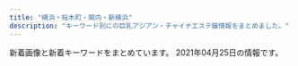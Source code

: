 ```yaml
---
title: "横浜・桜木町・関内・新横浜"
description: "キーワード別にの巨乳アジアン・チャイナエステ嬢情報をまとめました。"
---
```


新着画像と新着キーワードをまとめています。
2021年04月25日の情報です。

<DmmAffiliateIns />
<KeywordTable
  shops={
    [
    {
        "url": "http://iyashi-tenshi.work/",
        "keywords": {
            "C": 15,
            "86": 1,
            "E": 2,
            "D": 2,
            "87": 1,
            "88": 1,
            "84": 1
        },
        "station": "JR\u4e2d\u5c71\u99c5\u5317\u53e3",
        "img_links": [
            "http://iyashi-tenshi.work/img/st10.jpg",
            "http://iyashi-tenshi.work/i/img/acc-3.png",
            "http://iyashi-tenshi.work/img/nos.jpg",
            "http://iyashi-tenshi.work/i/img/sta13.jpg",
            "http://iyashi-tenshi.work/i/img/acc-4.png",
            "http://iyashi-tenshi.work/i/img/r2.jpg",
            "http://iyashi-tenshi.work/img/head.png",
            "http://iyashi-tenshi.work/img/sta12.jpg",
            "http://iyashi-tenshi.work/img/st12.jpg",
            "http://iyashi-tenshi.work/img/sta13.jpg",
            "http://iyashi-tenshi.work/img/c1.jpg",
            "http://iyashi-tenshi.work/i/img/acc-5.jpg",
            "http://iyashi-tenshi.work/i/img/r4.jpg",
            "http://iyashi-tenshi.work/img/sta11.jpg",
            "http://iyashi-tenshi.work/i/img/st10.jpg",
            "http://iyashi-tenshi.work/img/st13.jpg",
            "http://iyashi-tenshi.work/i/img/sta12.jpg",
            "http://iyashi-tenshi.work/i/img/sta11.jpg",
            "http://iyashi-tenshi.work/img/IMG_17410.jpg",
            "http://iyashi-tenshi.work/img/IMG_17480.jpg",
            "http://iyashi-tenshi.work/img/st11.jpg",
            "http://iyashi-tenshi.work/i/img/sta10.jpg",
            "http://iyashi-tenshi.work/img/IMG_1709.jpg",
            "http://iyashi-tenshi.work/i/img/acc-2.png",
            "http://iyashi-tenshi.work/i/img/acc-1.jpg",
            "http://iyashi-tenshi.work/i/img/r1.jpg",
            "http://iyashi-tenshi.work/img/bottom.png",
            "http://iyashi-tenshi.work/img/sta10.jpg",
            "http://iyashi-tenshi.work/i/img/r3.jpg",
            "http://iyashi-tenshi.work/i/img/r5.jpg",
            "http://iyashi-tenshi.work/img/mo.png"
        ],
        "name": "\u7652\u3057\u306e\u5929\u4f7f"
    },
    {
        "url": "http://ciliasa.xyz/",
        "name": "\u307f\u3055\u304d",
        "keywords": {
            "D": 2,
            "84": 2,
            "88": 1,
            "94": 4,
            "F": 4,
            "\u4e73": 2,
            "C": 2
        },
        "img_links": [
            "http://ciliasa.xyz/uploads/210419/1-210419143Z0E2.jpg",
            "http://ciliasa.xyz/uploads/200601/1-200601142629454.jpg",
            "http://ciliasa.xyz/uploads/210412/1-210412123IR91.jpg",
            "http://ciliasa.xyz/uploads/200601/1-200601142K43F.jpg",
            "http://ciliasa.xyz/uploads/210409/1-2104091K430457.jpg",
            "http://ciliasa.xyz/uploads/210419/1-21041914393I38.jpg",
            "http://ciliasa.xyz/uploads/200601/1-200601142639540.jpg",
            "http://ciliasa.xyz/uploads/200601/1-200601142F5435.jpg",
            "http://ciliasa.xyz/uploads/210421/1-210421124F4292.jpg",
            "http://ciliasa.xyz/uploads/200601/1-200601142G5438.jpg",
            "http://ciliasa.xyz/picture/call.png",
            "http://ciliasa.xyz/picture/foot01.jpg",
            "http://ciliasa.xyz/picture/m-head01.jpg",
            "http://ciliasa.xyz/uploads/200601/1-200601142P4643.jpg",
            "http://ciliasa.xyz/uploads/210403/1-210403133233553.jpg",
            "http://ciliasa.xyz/picture/cam-01.jpg",
            "http://ciliasa.xyz/picture/m-top003.jpg",
            "http://ciliasa.xyz/uploads/210403/1-21040313321G04.jpg",
            "http://ciliasa.xyz/uploads/210412/1-210412105G2462.jpg",
            "http://ciliasa.xyz/uploads/210421/1-210421124A3613.jpg",
            "http://ciliasa.xyz/uploads/210409/1-2104091K441949.jpg",
            "http://ciliasa.xyz/picture/m-top004.jpg"
        ],
        "station": "JR\u6771\u795e\u5948\u5ddd\u99c5\u897f\u53e3"
    },
    {
        "name": "Rose Girl -\u30ed\u30fc\u30ba\u30ac\u30fc\u30eb-",
        "station": "JR\u6771\u795e\u5948\u5ddd\u99c5\u897f\u53e3",
        "keywords": {
            "88": 1,
            "C": 2,
            "87": 2,
            "E": 1,
            "86": 2,
            "D": 2
        },
        "img_links": [
            "http://www.rosegirl.mesthe.com/files/004-02.jpg",
            "http://www.rosegirl.mesthe.com/files/003.jpg",
            "http://www.rosegirl.mesthe.com/files/002.jpg",
            "http://www.rosegirl.mesthe.com/files/002-02.jpg",
            "http://www.rosegirl.mesthe.com/images/info.png",
            "http://www.rosegirl.mesthe.com/images/staff-bg_end.jpg",
            "http://www.rosegirl.mesthe.com/images/top_osusume.jpg",
            "http://www.rosegirl.mesthe.com/images/staff_mitashi.jpg",
            "http://www.rosegirl.mesthe.com/files/005-02.jpg",
            "http://www.rosegirl.mesthe.com/files/001.jpg",
            "http://www.rosegirl.mesthe.com/images/room/photo02.jpg",
            "http://www.rosegirl.mesthe.com/images/mobile.jpg",
            "http://www.rosegirl.mesthe.com/images/room/photo01.jpg",
            "http://www.rosegirl.mesthe.com/images/room/photo04.jpg",
            "http://www.rosegirl.mesthe.com/files/004.jpg",
            "http://www.rosegirl.mesthe.com/files/001-02.jpg",
            "http://www.rosegirl.mesthe.com/images/staff-top_end.jpg",
            "http://www.rosegirl.mesthe.com/images/mainimg.jpg",
            "http://www.rosegirl.mesthe.com/images/room/photo03.jpg",
            "http://www.rosegirl.mesthe.com/files/005.jpg",
            "http://www.rosegirl.mesthe.com/files/003-02.jpg"
        ],
        "url": "http://www.rosegirl.mesthe.com/"
    },
    {
        "station": "JR\u95a2\u5185\u99c5\u5317\u53e3",
        "name": "Colorful\uff5e\u30ab\u30e9\u30d5\u30eb\uff5e",
        "img_links": [
            "http://www.relax-colorful.com/images/koko_200x40.png",
            "http://www.relax-colorful.com/files/087.jpg",
            "http://www.relax-colorful.com/files/087-02.jpg",
            "http://www.relax-colorful.com/files/080-03.jpg",
            "http://www.relax-colorful.com/files/060-03.jpg",
            "http://www.relax-colorful.com/files/055-02.jpg",
            "http://www.relax-colorful.com/files/055.jpg",
            "http://www.relax-colorful.com/images/staff1b.jpg",
            "http://www.relax-colorful.com/images/girl_bt.jpg",
            "http://www.relax-colorful.com/images/news1.jpg",
            "http://www.relax-colorful.com/images/backlist.jpg",
            "http://www.relax-colorful.com/files/094-02.jpg",
            "http://www.relax-colorful.com/files/040-02.jpg",
            "http://www.relax-colorful.com/files/053-03.jpg",
            "http://www.relax-colorful.com/files/080-02.jpg",
            "http://www.relax-colorful.com/images/news2.jpg",
            "http://www.relax-colorful.com/files/069.jpg",
            "http://www.relax-colorful.com/files/089.jpg",
            "http://www.relax-colorful.com/files/069-02.jpg",
            "http://www.relax-colorful.com/files/093-1-03.jpg",
            "http://www.relax-colorful.com/files/082.jpg",
            "http://www.relax-colorful.com/images/top.jpg",
            "http://www.relax-colorful.com/files/094-03.jpg",
            "http://www.relax-colorful.com/files/090-03.jpg",
            "http://www.relax-colorful.com/files/073.jpg",
            "http://www.relax-colorful.com/images/staff_line.jpg",
            "http://www.relax-colorful.com/images/att.jpg",
            "http://www.relax-colorful.com/files/060-02.jpg",
            "http://www.relax-colorful.com/files/091.jpg",
            "http://www.relax-colorful.com/files/090.jpg",
            "http://www.relax-colorful.com/files/077-02.jpg",
            "http://www.relax-colorful.com/files/073-02.jpg",
            "http://www.relax-colorful.com/files/082-02.jpg",
            "http://www.relax-colorful.com/files/040.jpg",
            "http://www.relax-colorful.com/files/092-02.jpg",
            "http://www.relax-colorful.com/images/staff1.jpg",
            "http://www.relax-colorful.com/files/080.jpg",
            "http://www.relax-colorful.com/images/mobile.jpg",
            "http://www.relax-colorful.com/files/094.jpg",
            "http://www.relax-colorful.com/files/092-03.jpg",
            "http://www.relax-colorful.com/files/067-02.jpg",
            "http://www.relax-colorful.com/files/089-03.jpg",
            "http://www.relax-colorful.com/files/089-02.jpg",
            "http://www.relax-colorful.com/files/077-03.jpg",
            "http://www.relax-colorful.com/files/053-02.jpg",
            "http://www.relax-colorful.com/files/055-03.jpg",
            "http://www.relax-colorful.com/files/077.jpg",
            "http://www.relax-colorful.com/files/060.jpg",
            "http://www.relax-colorful.com/files/069-03.jpg",
            "http://www.relax-colorful.com/images/staff1a.jpg",
            "http://www.relax-colorful.com/files/067.jpg",
            "http://www.relax-colorful.com/images/pick.jpg",
            "http://www.relax-colorful.com/files/082-03.jpg",
            "http://www.relax-colorful.com/files/040-03.jpg",
            "http://www.relax-colorful.com/files/087-03.jpg",
            "http://www.relax-colorful.com/files/091-02.jpg",
            "http://www.relax-colorful.com/images/news.jpg",
            "http://www.relax-colorful.com/files/092.jpg",
            "http://www.relax-colorful.com/files/093-1-02.jpg",
            "http://www.relax-colorful.com/files/073-03.jpg",
            "http://www.relax-colorful.com/files/093-1.jpg",
            "http://www.relax-colorful.com/files/053.jpg",
            "http://www.relax-colorful.com/images/bjs3.jpg",
            "http://www.relax-colorful.com/files/090-02.jpg",
            "http://www.relax-colorful.com/files/091-03.jpg",
            "http://www.relax-colorful.com/files/067-03.jpg"
        ],
        "url": "http://www.relax-colorful.com/",
        "keywords": {
            "86": 15,
            "85": 3,
            "87": 33,
            "C": 39,
            "D": 42
        }
    },
    {
        "station": "JR\u95a2\u5185\u99c5\u5317\u53e3",
        "keywords": {},
        "name": "\u591c\u685c\uff5e\u3088\u3056\u304f\u3089\uff5e",
        "url": "http://e-yozakura.xyz/",
        "img_links": [
            "http://e-yozakura.xyz/images/mobile.png",
            "http://e-yozakura.xyz/images/hh.jpg",
            "http://e-yozakura.xyz/images/top.jpg",
            "http://e-yozakura.xyz/images/g5.jpg",
            "http://e-yozakura.xyz/images/t.jpg",
            "http://e-yozakura.xyz/images/g1.jpg",
            "http://e-yozakura.xyz/images/ll.jpg",
            "http://e-yozakura.xyz/images/g9.jpg",
            "http://e-yozakura.xyz/images/bj_01.jpg",
            "http://e-yozakura.xyz/images/slide1.png",
            "http://e-yozakura.xyz/images/r3.jpg",
            "http://e-yozakura.xyz/images/g4.jpg",
            "http://e-yozakura.xyz/images/g0.jpg",
            "http://e-yozakura.xyz/images/g2.jpg",
            "http://e-yozakura.xyz/images/htm.jpg",
            "http://e-yozakura.xyz/images/r2.jpg",
            "http://e-yozakura.xyz/images/slide2.png",
            "http://e-yozakura.xyz/images/tite-staff.jpg",
            "http://e-yozakura.xyz/images/yuk.jpg",
            "http://e-yozakura.xyz/images/m1.jpg",
            "http://e-yozakura.xyz/images/slide3.png",
            "http://e-yozakura.xyz/images/news03.png",
            "http://e-yozakura.xyz/images/12.jpg",
            "http://e-yozakura.xyz/images/bj_03.jpg",
            "http://e-yozakura.xyz/images/r1.jpg",
            "http://e-yozakura.xyz/images/r5.jpg",
            "http://e-yozakura.xyz/images/r6.jpg",
            "http://e-yozakura.xyz/images/r8.jpg",
            "http://e-yozakura.xyz/images/news01.png",
            "http://e-yozakura.xyz/images/r7.jpg",
            "http://e-yozakura.xyz/images/sa.jpg",
            "http://e-yozakura.xyz/images/yuka.jpg",
            "http://e-yozakura.xyz/images/r4.jpg",
            "http://e-yozakura.xyz/images/g8.jpg",
            "http://e-yozakura.xyz/images/ai.jpg",
            "http://e-yozakura.xyz/images/hua.jpg"
        ]
    },
    {
        "station": "JR\u6771\u795e\u5948\u5ddd\u99c5\u897f\u53e3",
        "keywords": {
            "E": 3,
            "91": 3,
            "89": 3,
            "D": 6,
            "88": 3
        },
        "name": "\u6674\u7a7a -\u306f\u308b\u304f-",
        "img_links": [
            "http://haruku.est888.com/static/picture/staff01.jpg",
            "http://haruku.est888.com/static/picture/staff03.jpg",
            "http://haruku.est888.com/static/picture/staff02.jpg"
        ],
        "url": "http://haruku.est888.com/"
    },
    {
        "url": "http://www.shine-es.info/",
        "img_links": [
            "http://www.shine-es.info/public/image/20191123/20191123005615_48887.jpg",
            "http://www.shine-es.info/public/image/20201113/20201113010109_63246.png",
            "http://www.shine-es.info/img/top/pic-1.png",
            "http://www.shine-es.info/public/image/20200420/20200420174944_96356.jpeg",
            "http://www.shine-es.info/public/image/20200505/20200505002649_53549.png",
            "http://www.shine-es.info/img/top/mobile.jpg",
            "http://www.shine-es.info/public/image/20191007/20191007000800_55460.png",
            "http://www.shine-es.info/public/image/20200120/20200120014129_44289.jpg",
            "http://www.shine-es.info/public/image/20210330/20210330113900_55694.jpg",
            "http://www.shine-es.info/public/image/20191007/20191007000751_26360.jpg",
            "http://www.shine-es.info/public/image/20200816/20200816001546_39857.jpg",
            "http://www.shine-es.info/img/top/koko.png",
            "http://www.shine-es.info/public/image/20180524/20180524214747_75881.jpeg",
            "http://www.shine-es.info/public/image/20201009/20201009012403_82863.jpg",
            "http://www.shine-es.info/public/image/20210419/20210419132609_96915.jpg",
            "http://www.shine-es.info/public/image/20210224/20210224004055_63018.jpg",
            "http://www.shine-es.info/public/image/20191009/20191009171328_21361.jpg",
            "http://www.shine-es.info/public/image/20200420/20200420175008_44399.jpeg",
            "http://www.shine-es.info/public/image/20180806/20180806021637_66262.jpeg",
            "http://www.shine-es.info/img/top/nav_03.jpg",
            "http://www.shine-es.info/public/image/20210204/20210204005557_55265.png",
            "http://www.shine-es.info/public/image/20210419/20210419112401_56895.png",
            "http://www.shine-es.info/img/top/nav_07.jpg",
            "http://www.shine-es.info/public/image/20210422/20210422163954_89790.jpg",
            "http://www.shine-es.info/public/image/20191129/20191129184548_44783.jpg",
            "http://www.shine-es.info/public/image/20180514/20180514161320_29646.jpg",
            "http://www.shine-es.info/public/image/20180426/20180426160348_68419.jpg",
            "http://www.shine-es.info/public/image/20180806/20180806021646_71312.jpeg",
            "http://www.shine-es.info/img/top/pic-1.jpg",
            "http://www.shine-es.info/public/image/20201210/20201210131428_47249.png",
            "http://www.shine-es.info/public/image/20191009/20191009171341_70954.jpg",
            "http://www.shine-es.info/public/image/20180524/20180524214431_17082.jpg",
            "http://www.shine-es.info/img/system/campaign3.png",
            "http://www.shine-es.info/img/top/nav_09.jpg",
            "http://www.shine-es.info/public/image/20190617/20190617002036_61596.jpg",
            "http://www.shine-es.info/public/image/20201107/20201107124509_92438.png",
            "http://www.shine-es.info/public/image/20200901/20200901125021_47269.jpg",
            "http://www.shine-es.info/img/top/pic-3.jpg",
            "http://www.shine-es.info/public/image/20200901/20200901124912_14983.jpg",
            "http://www.shine-es.info/public/image/20201020/20201020190438_86333.png",
            "http://www.shine-es.info/public/image/20210126/20210126012525_25271.png",
            "http://www.shine-es.info/public/image/20181128/20181128190142_51228.jpeg",
            "http://www.shine-es.info/img/top/nav_05.jpg",
            "http://www.shine-es.info/public/image/20200225/20200225013302_28274.png",
            "http://www.shine-es.info/public/image/20180426/20180426160618_24358.jpg",
            "http://www.shine-es.info/public/image/20200420/20200420174959_97231.jpeg",
            "http://www.shine-es.info/public/image/20191123/20191123005624_21397.jpg",
            "http://www.shine-es.info/public/image/20180524/20180524214818_14591.jpeg",
            "http://www.shine-es.info/img/top/nav_06.jpg",
            "http://www.shine-es.info/public/image/20180528/20180528013047_54119.jpg",
            "http://www.shine-es.info/public/image/20190617/20190617002029_84673.jpg",
            "http://www.shine-es.info/public/image/20210222/20210222103449_67865.png",
            "http://www.shine-es.info/img/top/pic-2.jpg",
            "http://www.shine-es.info/public/image/20180426/20180426161222_54119.jpg",
            "http://www.shine-es.info/public/image/20180524/20180524214652_54672.jpeg",
            "http://www.shine-es.info/img/top/nav_04.jpg",
            "http://www.shine-es.info/public/image/20190827/20190827011025_93525.jpg",
            "http://www.shine-es.info/public/image/20180524/20180524214610_38863.jpeg",
            "http://www.shine-es.info/public/image/20201130/20201130150442_88111.jpg"
        ],
        "keywords": {
            "C": 65,
            "85": 27,
            "86": 44,
            "84": 12,
            "D": 33,
            "83": 6,
            "87": 18
        },
        "station": "JR\u65b0\u6a2a\u6d5c\u99c5\u5317\u53e3",
        "name": "SRP"
    },
    {
        "url": "http://diamond.esute.tokyo/",
        "img_links": [
            "http://diamond.esute.tokyo/images/pic11.jpg",
            "http://diamond.esute.tokyo/images/cam20210413.png",
            "http://diamond.esute.tokyo/images/pic2.jpg",
            "http://diamond.esute.tokyo/images/pic-akasuri2021.png",
            "http://diamond.esute.tokyo/images/bar-cam.png",
            "http://diamond.esute.tokyo/images/c-staff.png",
            "http://diamond.esute.tokyo/images/b-tel.png",
            "http://diamond.esute.tokyo/images/bill.png",
            "http://diamond.esute.tokyo/images/c-interior.png",
            "http://diamond.esute.tokyo/staff/s-mari.jpg",
            "http://diamond.esute.tokyo/images/bar-interior.png",
            "http://diamond.esute.tokyo/staff/s-yumi.jpg",
            "http://diamond.esute.tokyo/images/bar-staff.png",
            "http://diamond.esute.tokyo/staff/s-sora.jpg",
            "http://diamond.esute.tokyo/images/c-top.png",
            "http://diamond.esute.tokyo/images/footer.png",
            "http://diamond.esute.tokyo/images/bar-pickup.png"
        ],
        "station": "JR\u95a2\u5185\u99c5\u5357\u53e3",
        "name": "\u30c0\u30a4\u30e4",
        "keywords": {}
    },
    {
        "img_links": [
            "http://iyasibest.com/staffPhoto/b20210121203305.jpg",
            "http://iyasibest.com/images/store/o02.jpg",
            "http://iyasibest.com/images/store/03.jpg",
            "http://iyasibest.com/staffPhoto/b20200310001745.jpg",
            "http://iyasibest.com/staffPhoto/b20200402041705.jpg",
            "http://iyasibest.com/uploadfiles/images/campaignIyasibestCom1.png",
            "http://iyasibest.com/images/store/o03.jpg",
            "http://iyasibest.com/staffPhoto/b20210209224424.jpg",
            "http://iyasibest.com/staffPhoto/b20200228201258.jpg",
            "http://iyasibest.com/images/store/o05.jpg",
            "http://iyasibest.com/images/returnBtn.png",
            "http://iyasibest.com/staffPhoto/b20200711165223.jpg",
            "http://iyasibest.com/images/store/01.jpg",
            "http://iyasibest.com/images/store/o09.jpg",
            "http://iyasibest.com/images/store/o07.jpg",
            "http://iyasibest.com/images/store/o06.jpg",
            "http://iyasibest.com/images/store/02.jpg",
            "http://iyasibest.com/staffPhoto/b20200911161049.jpg",
            "http://iyasibest.com/images/store/o10.jpg",
            "http://iyasibest.com/staffPhoto/b20201102190836.jpg",
            "http://iyasibest.com/images/store/o04.jpg",
            "http://iyasibest.com/staffPhoto/b20200306221420.jpg",
            "http://iyasibest.com/images/store/o08.jpg",
            "http://iyasibest.com/images/store/o11.jpg",
            "http://iyasibest.com/uploadfiles/images/campaignIyasibestCom2.png",
            "http://iyasibest.com/staffPhoto/b20200531120750.jpg",
            "http://iyasibest.com/images/store/o01.jpg"
        ],
        "keywords": {
            "E": 1,
            "86": 2,
            "97": 1,
            "85": 2,
            "87": 1,
            "82": 1,
            "\u30bb\u30af\u30b7\u30fc": 4,
            "D": 2,
            "C": 5,
            "98": 1,
            "88": 1
        },
        "url": "http://iyasibest.com/",
        "station": "JR\u95a2\u5185\u99c5\u5357\u53e3",
        "name": "\u7652\u3057\u30d9\u30b9\u30c8"
    },
    {
        "station": "JR\u6a2a\u6d5c\u99c5\u76f8\u9244\u53e3",
        "keywords": {},
        "name": "\u30ab\u30e9\u30d5\u30eb\u30ea\u30be\u30fc\u30c8",
        "url": "https://color.uouono.com/",
        "img_links": []
    },
    {
        "name": "\u30de\u30a4\u30de\u30ea\u30e4",
        "keywords": {},
        "url": "http://r-relax.info/",
        "station": "JR\u65b0\u6a2a\u6d5c\u99c5",
        "img_links": [
            "http://r-relax.info/images/sys_09.jpg",
            "http://r-relax.info/images/index_02.jpg",
            "http://r-relax.info/images/r06.jpg",
            "http://r-relax.info/images/r05.jpg",
            "http://r-relax.info/girl/02.jpg",
            "http://r-relax.info/images/staff_09.jpg",
            "http://r-relax.info/images/index_18.jpg",
            "http://r-relax.info/images/index_03.jpg",
            "http://r-relax.info/images/index_12.jpg",
            "http://r-relax.info/images/r04.jpg",
            "http://r-relax.info/girl/02a.jpg",
            "http://r-relax.info/images/index_17.jpg",
            "http://r-relax.info/images/info_09.jpg",
            "http://r-relax.info/images/index_13.jpg",
            "http://r-relax.info/images/info.jpg",
            "http://r-relax.info/girl/05.jpg",
            "http://r-relax.info/images/index_04.jpg",
            "http://r-relax.info/images/index_05.jpg",
            "http://r-relax.info/girl/05a.jpg",
            "http://r-relax.info/images/r03.jpg",
            "http://r-relax.info/images/sub_12.jpg",
            "http://r-relax.info/images/r01.jpg",
            "http://r-relax.info/images/index_01.jpg",
            "http://r-relax.info/girl/09.jpg",
            "http://r-relax.info/images/rec.jpg",
            "http://r-relax.info/images/index_07.jpg",
            "http://r-relax.info/girl/03.jpg",
            "http://r-relax.info/images/r02.jpg",
            "http://r-relax.info/girl/04.jpg",
            "http://r-relax.info/girl/01.jpg",
            "http://r-relax.info/girl/04a.jpg",
            "http://r-relax.info/images/rec_09.jpg",
            "http://r-relax.info/girl/00.jpg",
            "http://r-relax.info/images/index_06.jpg",
            "http://r-relax.info/girl/03a.jpg",
            "http://r-relax.info/girl/01a.jpg"
        ]
    },
    {
        "keywords": {
            "D": 4,
            "86": 2,
            "88": 2,
            "87": 1
        },
        "img_links": [
            "http://www.aoitori.mesthe.com/files/002-02.jpg",
            "http://www.aoitori.mesthe.com/images/staff_line.png",
            "http://www.aoitori.mesthe.com/images/shop/shop04.jpg",
            "http://www.aoitori.mesthe.com/images/shop/shop03.jpg",
            "http://www.aoitori.mesthe.com/files/007.jpg",
            "http://www.aoitori.mesthe.com/files/006.jpg",
            "http://www.aoitori.mesthe.com/files/002.jpg",
            "http://www.aoitori.mesthe.com/files/005.jpg",
            "http://www.aoitori.mesthe.com/images/link_line.png",
            "http://www.aoitori.mesthe.com/files/003.jpg",
            "http://www.aoitori.mesthe.com/images/girl-z1.jpg",
            "http://www.aoitori.mesthe.com/images/mobile.png",
            "http://www.aoitori.mesthe.com/images/bj3.png",
            "http://www.aoitori.mesthe.com/images/shop/shop02.jpg",
            "http://www.aoitori.mesthe.com/images/top.png",
            "http://www.aoitori.mesthe.com/files/006-02.jpg",
            "http://www.aoitori.mesthe.com/images/top_sche.png",
            "http://www.aoitori.mesthe.com/files/007-02.jpg",
            "http://www.aoitori.mesthe.com/images/tit-infor.png",
            "http://www.aoitori.mesthe.com/images/infor.png",
            "http://www.aoitori.mesthe.com/files/003-02.jpg",
            "http://www.aoitori.mesthe.com/files/005-02.jpg",
            "http://www.aoitori.mesthe.com/images/girl-z2.jpg",
            "http://www.aoitori.mesthe.com/images/shop/shop01.jpg"
        ],
        "station": "JR\u95a2\u5185\u99c5\u5317\u53e3",
        "name": "\u78a7\u3044\u9ce5",
        "url": "http://www.aoitori.mesthe.com/"
    },
    {
        "url": "http://coco5.rankuens.com/",
        "name": "COCO5",
        "keywords": {
            "90": 1,
            "D": 3,
            "89": 2
        },
        "station": "JR\u65b0\u6a2a\u6d5c\u99c5\u5317\u53e3",
        "img_links": [
            "http://coco5.rankuens.com/css/nav/nav-002.png",
            "http://coco5.rankuens.com/css/nav/nav-005.png",
            "http://coco5.rankuens.com/css/c03.png",
            "http://coco5.rankuens.com/css/staff/staff01.jpg",
            "http://coco5.rankuens.com/css/tel.png",
            "http://coco5.rankuens.com/css/nav/nav-006.png",
            "http://coco5.rankuens.com/css/staff/staff03.jpg",
            "http://coco5.rankuens.com/css/nav/nav-001.png",
            "http://coco5.rankuens.com/css/staff/staff02.jpg",
            "http://coco5.rankuens.com/css/nav/nav-003.png",
            "http://coco5.rankuens.com/css/nav/nav-004.png",
            "http://coco5.rankuens.com/css/topbottom.png"
        ]
    },
    {
        "name": "\u7652\u3057\u306e\u697d\u5712",
        "station": "JR\u6771\u795e\u5948\u5ddd\u99c5\u897f\u53e3",
        "keywords": {
            "85": 1,
            "86": 2,
            "D": 2,
            "82": 8,
            "C": 9
        },
        "url": "http://www.ipuyvyta.xyz/",
        "img_links": [
            "http://www.ipuyvyta.xyz/picture/relax.jpg",
            "http://www.ipuyvyta.xyz/picture/room4.jpg",
            "http://www.ipuyvyta.xyz/picture/room1.jpg",
            "http://www.ipuyvyta.xyz/picture/s3.jpg",
            "http://www.ipuyvyta.xyz/uploads/200527/1-20052G310025O.jpg",
            "http://www.ipuyvyta.xyz/uploads/201117/1-20111G24541418.jpg",
            "http://www.ipuyvyta.xyz/picture/s_news.png",
            "http://www.ipuyvyta.xyz/picture/room2.jpg",
            "http://www.ipuyvyta.xyz/uploads/201113/1-2011131413242P.jpg",
            "http://www.ipuyvyta.xyz/uploads/210324/1-210324143049264.jpg",
            "http://www.ipuyvyta.xyz/uploads/210324/1-21032414233OK.jpg",
            "http://www.ipuyvyta.xyz/picture/room3.jpg",
            "http://www.ipuyvyta.xyz/uploads/200527/1-20052G30953430.jpg",
            "http://www.ipuyvyta.xyz/uploads/201016/1-201016155304955.jpg",
            "http://www.ipuyvyta.xyz/uploads/201113/1-2011131412332R.jpg",
            "http://www.ipuyvyta.xyz/uploads/190806/1-1ZP61F113Z0.jpg",
            "http://www.ipuyvyta.xyz/uploads/210415/1-210415123349246.jpg",
            "http://www.ipuyvyta.xyz/uploads/210324/1-21032414232L38.jpg",
            "http://www.ipuyvyta.xyz/picture/s1.jpg",
            "http://www.ipuyvyta.xyz/uploads/201016/1-201016155320S7.jpg",
            "http://www.ipuyvyta.xyz/uploads/210415/1-210415123451L4.jpg",
            "http://www.ipuyvyta.xyz/uploads/200324/1-20032415352ab.jpg",
            "http://www.ipuyvyta.xyz/uploads/200103/1-2001031G131213.jpg",
            "http://www.ipuyvyta.xyz/uploads/201117/1-20111G24513940.jpg",
            "http://www.ipuyvyta.xyz/picture/s_staff.jpg",
            "http://www.ipuyvyta.xyz/uploads/210128/1-21012Q3504A53.jpg",
            "http://www.ipuyvyta.xyz/uploads/190705/1-1ZF5141109322.jpg",
            "http://www.ipuyvyta.xyz/uploads/210128/1-21012Q351103P.jpg",
            "http://www.ipuyvyta.xyz/picture/mobile.jpg",
            "http://www.ipuyvyta.xyz/uploads/200324/1-200324153552608.jpg",
            "http://www.ipuyvyta.xyz/uploads/200103/1-2001031G043127.jpg",
            "http://www.ipuyvyta.xyz/picture/top.png",
            "http://www.ipuyvyta.xyz/uploads/200103/1-2001031G10c34.jpg",
            "http://www.ipuyvyta.xyz/picture/s_pick.png"
        ]
    },
    {
        "keywords": {},
        "url": "http://www.yoshindo.es-relax.info/",
        "station": "\u53cd\u753a\u99c5",
        "name": "\u990a\u5fc3\u5802",
        "img_links": [
            "http://www.yoshindo.es-relax.info/images/top-kpbar.png",
            "http://www.yoshindo.es-relax.info/images/topnews.png",
            "http://www.yoshindo.es-relax.info/images/info3.jpg",
            "http://www.yoshindo.es-relax.info/images/info4.jpg",
            "http://www.yoshindo.es-relax.info/images/youko1.jpg",
            "http://www.yoshindo.es-relax.info/images/yui1.jpg",
            "http://www.yoshindo.es-relax.info/images/yuna1.jpg",
            "http://www.yoshindo.es-relax.info/images/info6.jpg",
            "http://www.yoshindo.es-relax.info/images/yuki1.jpg",
            "http://www.yoshindo.es-relax.info/images/arisu1.jpg",
            "http://www.yoshindo.es-relax.info/images/sayuri1.jpg",
            "http://www.yoshindo.es-relax.info/images/info2.jpg",
            "http://www.yoshindo.es-relax.info/images/info5.jpg",
            "http://www.yoshindo.es-relax.info/images/topinfo.png",
            "http://www.yoshindo.es-relax.info/images/sidebar-credit.png",
            "http://www.yoshindo.es-relax.info/images/topbar.png",
            "http://www.yoshindo.es-relax.info/images/info1.jpg"
        ]
    },
    {
        "url": "http://massage-esthe.blue/",
        "keywords": {
            "D": 10
        },
        "name": "37\u2103",
        "img_links": [
            "http://massage-esthe.blue/img/st12.jpg",
            "http://massage-esthe.blue/img/r2.jpg",
            "http://massage-esthe.blue/img/a5.jpg",
            "http://massage-esthe.blue/img/sta5.jpg",
            "http://massage-esthe.blue/img/rect.jpg",
            "http://massage-esthe.blue/img/sta1.jpg",
            "http://massage-esthe.blue/img/sta10.jpg",
            "http://massage-esthe.blue/img/st6.jpg",
            "http://massage-esthe.blue/img/sta3.jpg",
            "http://massage-esthe.blue/img/fla.jpg",
            "http://massage-esthe.blue/img/root.jpg",
            "http://massage-esthe.blue/img/acct.jpg",
            "http://massage-esthe.blue/img/a3.jpg",
            "http://massage-esthe.blue/img/st9.jpg",
            "http://massage-esthe.blue/img/a6.jpg",
            "http://massage-esthe.blue/img/st11.jpg",
            "http://massage-esthe.blue/img/sta2.jpg",
            "http://massage-esthe.blue/img/st10.jpg",
            "http://massage-esthe.blue/img/no.png",
            "http://massage-esthe.blue/img/a1.jpg",
            "http://massage-esthe.blue/img/st7.jpg",
            "http://massage-esthe.blue/img/syst.jpg",
            "http://massage-esthe.blue/img/sta12.jpg",
            "http://massage-esthe.blue/img/a4.jpg",
            "http://massage-esthe.blue/img/sta6.jpg",
            "http://massage-esthe.blue/img/st1.jpg",
            "http://massage-esthe.blue/img/bb.png",
            "http://massage-esthe.blue/img/r3.jpg",
            "http://massage-esthe.blue/img/stat.jpg",
            "http://massage-esthe.blue/img/st2.jpg",
            "http://massage-esthe.blue/img/sta7.jpg",
            "http://massage-esthe.blue/img/r4.jpg",
            "http://massage-esthe.blue/img/stal.png",
            "http://massage-esthe.blue/img/lint.jpg",
            "http://massage-esthe.blue/img/a2.jpg",
            "http://massage-esthe.blue/img/top.jpg",
            "http://massage-esthe.blue/img/st3.jpg",
            "http://massage-esthe.blue/img/r1.jpg",
            "http://massage-esthe.blue/img/st5.jpg"
        ],
        "station": "\u30bb\u30f3\u30bf\u30fc\u5317\u99c5"
    },
    {
        "name": "Dear",
        "img_links": [
            "https://dear.xyz.mn/photos/sites/33/2020/11/2020111223000369.jpeg",
            "https://dear.xyz.mn/photos/sites/33/2020/11/2020110413285923.jpeg",
            "https://dear.xyz.mn/photos/sites/33/2021/04/2021040918544715.jpeg",
            "https://dear.xyz.mn/photos/sites/33/2021/04/2021041008222514.jpeg",
            "https://dear.xyz.mn/photos/sites/33/2020/12/2020120212565938.jpeg",
            "https://dear.xyz.mn/images/ac02.jpg",
            "https://dear.xyz.mn/photos/sites/33/2020/12/2020122818210498.jpeg",
            "https://dear.xyz.mn/photos/sites/33/2021/01/2021011914494134.jpeg",
            "https://dear.xyz.mn/photos/sites/33/2021/02/2021022614331675.jpeg",
            "https://dear.xyz.mn/photos/sites/33/2021/01/2021010915471930.jpeg",
            "https://dear.xyz.mn/images/sp_top.jpg",
            "https://dear.xyz.mn/images/ac05.jpg",
            "https://dear.xyz.mn/photos/sites/33/2021/04/2021042412074582.jpeg",
            "https://dear.xyz.mn/images/top.png",
            "https://dear.xyz.mn/photos/sites/33/2021/03/2021032514544543.jpeg",
            "https://dear.xyz.mn/photos/sites/33/2021/04/2021041421095424.jpeg",
            "https://dear.xyz.mn/photos/sites/33/2020/12/2020122322560396.jpeg",
            "https://dear.xyz.mn/images/ac04.jpg",
            "https://dear.xyz.mn/images/ac01.jpg",
            "https://dear.xyz.mn/photos/sites/33/2021/04/2021042410552944.jpeg",
            "https://dear.xyz.mn/photos/sites/33/2021/02/2021022716421267.jpeg"
        ],
        "station": "JR\u95a2\u5185\u99c5\u5317\u53e3",
        "keywords": {
            "85": 6,
            "D": 42,
            "C": 62,
            "88": 6,
            "86": 48,
            "87": 24
        },
        "url": "https://dear.xyz.mn/"
    },
    {
        "url": "http://pink.msa.jp/",
        "keywords": {},
        "name": "\u30d4\u30f3\u30af",
        "img_links": [],
        "station": "JR\u95a2\u5185\u99c5\u5357\u53e3"
    },
    {
        "name": "Venus",
        "img_links": [
            "http://es-kannai.link/wp-content/uploads/2021/04/IMG_5650-400x600.jpg",
            "http://es-kannai.link/wp-content/uploads/2021/04/IMG_5649-250x376.jpg",
            "http://es-kannai.link/wp-content/uploads/2021/04/IMG_5651-400x600.jpg",
            "http://es-kannai.link/wp-content/themes/template-salon2/images/news-ttl.jpg",
            "http://es-kannai.link/wp-content/themes/template-salon2/images/main-img.jpg",
            "http://es-kannai.link/wp-content/uploads/2016/12/aaa.jpg",
            "http://es-kannai.link/wp-content/uploads/2021/04/IMG_5652-400x600.jpg",
            "http://es-kannai.link/wp-content/uploads/2016/12/dd.png",
            "http://es-kannai.link/wp-content/uploads/2021/04/IMG_5652.jpg",
            "http://es-kannai.link/wp-content/uploads/2016/12/v.jpg",
            "http://es-kannai.link/wp-content/themes/template-salon2/images/campaign-bnr.png",
            "http://es-kannai.link/wp-content/uploads/2021/04/IMG_5650-250x376.jpg",
            "http://cdn.dino-es.com/images/logo/200x40DinoEs.png",
            "http://es-kannai.link/wp-content/uploads/2016/12/aa.jpg",
            "http://es-kannai.link/wp-content/uploads/2016/12/a.jpg",
            "http://es-kannai.link/wp-content/uploads/2016/12/vv.jpg",
            "http://es-kannai.link/wp-content/uploads/2021/04/IMG_5653.jpg",
            "http://es-kannai.link/wp-content/themes/template-salon2/images/newface-ttl.jpg",
            "http://es-kannai.link/wp-content/uploads/2016/12/vvv.png",
            "http://es-kannai.link/wp-content/uploads/2021/04/IMG_5653-400x600.jpg",
            "http://es-kannai.link/wp-content/uploads/2016/12/aaaa.jpg",
            "http://es-kannai.link/wp-content/uploads/2016/12/vvvv.png",
            "http://es-kannai.link/wp-content/uploads/2021/04/IMG_5649-400x600.jpg",
            "http://es-kannai.link/wp-content/uploads/2021/04/IMG_5649.jpg",
            "http://es-kannai.link/wp-content/uploads/2021/04/IMG_5651.jpg",
            "http://es-kannai.link/wp-content/uploads/2016/12/d.png",
            "http://es-kannai.link/wp-content/uploads/2021/04/IMG_5650.jpg",
            "http://es-kannai.link/wp-content/uploads/2021/04/IMG_5653-250x376.jpg",
            "http://es-kannai.link/wp-content/themes/template-salon2/images/m-info.png",
            "http://es-kannai.link/wp-content/uploads/2021/04/IMG_5652-250x376.jpg",
            "http://es-kannai.link/wp-content/themes/template-salon2/images/info.png",
            "http://es-kannai.link/wp-content/uploads/2021/04/IMG_5651-250x376.jpg"
        ],
        "url": "http://es-kannai.link",
        "station": "JR\u95a2\u5185\u99c5\u5357\u53e3",
        "keywords": {}
    },
    {
        "img_links": [
            "https://kannai-mensesthe.com/staff/maki-s1.jpg",
            "https://kannai-mensesthe.com/images/footer-l.png",
            "https://kannai-mensesthe.com/room/esthe3.jpg",
            "https://kannai-mensesthe.com/staff/maki-l1.jpg",
            "https://kannai-mensesthe.com/staff/risa-l1.jpg",
            "https://kannai-mensesthe.com/room/4-s.jpg",
            "https://kannai-mensesthe.com/icon/twitter.png",
            "https://kannai-mensesthe.com/button/blog.png",
            "https://kannai-mensesthe.com/staff/mika-l1.jpg",
            "https://kannai-mensesthe.com/room/3-l.jpg",
            "https://kannai-mensesthe.com//images/footer-r.png",
            "https://kannai-mensesthe.com/room/1-l.jpg",
            "https://kannai-mensesthe.com/staff/haru-s1.jpg",
            "https://kannai-mensesthe.com/staff/koko-l1.jpg",
            "https://hamamatsucho-esthe.work/icon/facebook.png",
            "https://kannai-mensesthe.com/2019/12/03/risa-s1.jpg",
            "https://kannai-mensesthe.com/2019/11/10/1.jpg",
            "https://kannai-mensesthe.com/room/2-l.jpg",
            "https://hamamatsucho-esthe.work/icon/line.png",
            "https://kannai-mensesthe.com/room/4-l.jpg",
            "https://kannai-mensesthe.com/staff/koko-s1.jpg",
            "https://kannai-mensesthe.com/button/staff.png",
            "https://kannai-mensesthe.com/staff/sora-l1.jpg",
            "https://kannai-mensesthe.com/room/3-s.jpg",
            "https://kannai-mensesthe.com/icon/facebook.png",
            "http://kannai-mensesthe.com/images/flower.png",
            "https://kannai-mensesthe.com/room/esthe1.jpg",
            "https://kannai-mensesthe.com/images/flower.png",
            "https://kannai-mensesthe.com/icon/line.png",
            "https://kannai-mensesthe.com/staff/risa-s1.jpg",
            "https://hamamatsucho-esthe.work/icon/twitter.png",
            "https://kannai-mensesthe.com/images/clear.png",
            "https://kannai-mensesthe.com/staff/sora-s1.jpg",
            "https://kannai-mensesthe.com/room/2-s.jpg",
            "https://kannai-mensesthe.com/button/home.png",
            "https://kannai-mensesthe.com/staff/mika-s1.jpg",
            "https://hamamatsucho-esthe.work/icon/google_plus.png",
            "https://kannai-mensesthe.com/room/1-s.jpg",
            "https://kannai-mensesthe.com/images/main1.jpg",
            "https://kannai-mensesthe.com/staff/haru-l1.jpg",
            "https://kannai-mensesthe.com/icon/google_plus.png",
            "https://kannai-mensesthe.com/images/main-sp.jpg",
            "https://kannai-mensesthe.com/room/esthe2.jpg"
        ],
        "keywords": {
            "88": 14,
            "90": 28
        },
        "name": "Olive",
        "station": "JR\u95a2\u5185\u99c5",
        "url": "http://kannai-mensesthe.com/"
    },
    {
        "station": "JR\u95a2\u5185\u99c5\u5357\u53e3",
        "url": "http://www.shanshan.mensest.com/",
        "keywords": {
            "D": 48,
            "88": 8,
            "86": 8,
            "87": 32
        },
        "name": "\u9999\u9999 -\u30b7\u30e3\u30f3\u30b7\u30e3\u30f3-",
        "img_links": [
            "http://www.shanshan.mensest.com/images/m1.jpg",
            "http://www.shanshan.mensest.com/images/m3.jpg",
            "http://www.shanshan.mensest.com/files/002.jpg",
            "http://www.shanshan.mensest.com/images/m4.jpg",
            "http://www.shanshan.mensest.com/files/001.jpg",
            "http://www.shanshan.mensest.com/files/005.jpg",
            "http://www.shanshan.mensest.com/files/003.jpg",
            "http://www.shanshan.mensest.com/images/s_top_therapist.png",
            "http://www.shanshan.mensest.com/images/slider-img002.jpg",
            "http://www.shanshan.mensest.com/images/m6.jpg",
            "http://www.shanshan.mensest.com/images/m2.jpg",
            "http://www.shanshan.mensest.com/files/004.jpg",
            "http://www.shanshan.mensest.com/images/s_message.png",
            "http://www.shanshan.mensest.com/images/slider-img001.jpg",
            "http://www.shanshan.mensest.com/images/s_pickup.png",
            "http://www.shanshan.mensest.com/files/006.jpg",
            "http://www.shanshan.mensest.com/images/s_news.png"
        ]
    },
    {
        "keywords": {},
        "station": "JR\u95a2\u5185\u99c5\u5317\u53e3",
        "name": "\u30b3\u30b3\u30ca\u30c3\u30c4",
        "url": "http://re-lax.work/",
        "img_links": [
            "http://re-lax.work/images/menu/top.png",
            "http://re-lax.work/images/time.jpg",
            "http://re-lax.work/staff/haruka.jpg",
            "http://re-lax.work/images/sys3.jpg",
            "http://re-lax.work/staff/rara.jpg",
            "http://re-lax.work/images/menu/interior.png",
            "http://re-lax.work/images/int1.jpg",
            "http://re-lax.work/img/haruka1.jpg",
            "http://re-lax.work/images/tg.jpg",
            "http://re-lax.work/images/news.jpg",
            "http://re-lax.work/img/rara1.jpg",
            "http://re-lax.work/img/yuki1.jpg",
            "http://re-lax.work/images/interior_t.jpg",
            "http://re-lax.work/images/menu/staff.png",
            "http://re-lax.work/images/tel.png",
            "http://re-lax.work/images/staff_t.jpg",
            "http://re-lax.work/images/sys2.jpg",
            "http://re-lax.work/images/up.jpg",
            "http://re-lax.work/images/sys1.jpg",
            "http://re-lax.work/images/int2.jpg",
            "http://re-lax.work/images/rec.jpg",
            "http://re-lax.work/staff/yuki.jpg"
        ]
    },
    {
        "img_links": [
            "http://www.sunflower-kannai.com/images/slider05.jpg",
            "http://www.sunflower-kannai.com/images/slider06.jpg",
            "http://www.sunflower-kannai.com/images/ac1.jpg",
            "http://www.sunflower-kannai.com/files/034-02.jpg",
            "http://www.sunflower-kannai.com/images/sys2.jpg",
            "http://www.sunflower-kannai.com/images/int3.jpg",
            "http://www.sunflower-kannai.com/files/006.jpg",
            "http://www.sunflower-kannai.com/files/013-02.jpg",
            "http://www.sunflower-kannai.com/files/011-02.jpg",
            "http://www.sunflower-kannai.com/files/028-02.jpg",
            "http://www.sunflower-kannai.com/images/staff_t.jpg",
            "http://www.sunflower-kannai.com/images/slider02.jpg",
            "http://www.sunflower-kannai.com/images/slider09.jpg",
            "http://www.sunflower-kannai.com/images/int2.jpg",
            "http://www.sunflower-kannai.com/images/slider01.jpg",
            "http://www.sunflower-kannai.com/files/014-02.jpg",
            "http://www.sunflower-kannai.com/images/tre.jpg",
            "http://www.sunflower-kannai.com/files/023-02.jpg",
            "http://www.sunflower-kannai.com/images/int1.jpg",
            "http://www.sunflower-kannai.com/files/034.jpg",
            "http://www.sunflower-kannai.com/files/033.jpg",
            "http://www.sunflower-kannai.com/images/sys3.jpg",
            "http://www.sunflower-kannai.com/files/026.jpg",
            "http://www.sunflower-kannai.com/images/ta.jpg",
            "http://www.sunflower-kannai.com/images/slider04.jpg",
            "http://www.sunflower-kannai.com/files/004-02.jpg",
            "http://www.sunflower-kannai.com/images/slider07.jpg",
            "http://www.sunflower-kannai.com/files/006-02.jpg",
            "http://www.sunflower-kannai.com/images/staffback.jpg",
            "http://www.sunflower-kannai.com/images/sys4.jpg",
            "http://www.sunflower-kannai.com/files/003-02.jpg",
            "http://www.sunflower-kannai.com/files/004.jpg",
            "http://www.sunflower-kannai.com/files/033-02.jpg",
            "http://www.sunflower-kannai.com/images/sys1.jpg",
            "http://www.sunflower-kannai.com/files/026-02.jpg",
            "http://www.sunflower-kannai.com/images/slider03.jpg",
            "http://www.sunflower-kannai.com/images/faq_t.jpg",
            "http://www.sunflower-kannai.com/files/020-02.jpg",
            "http://www.sunflower-kannai.com/files/023.jpg",
            "http://www.sunflower-kannai.com/images/interior_t.jpg",
            "http://www.sunflower-kannai.com/images/slider08.jpg",
            "http://www.sunflower-kannai.com/files/003.jpg",
            "http://www.sunflower-kannai.com/files/011.jpg",
            "http://www.sunflower-kannai.com/images/faq.jpg",
            "http://www.sunflower-kannai.com/files/020.jpg",
            "http://www.sunflower-kannai.com/files/014.jpg",
            "http://www.sunflower-kannai.com/files/022-02.jpg",
            "http://www.sunflower-kannai.com/images/news.jpg",
            "http://www.sunflower-kannai.com/files/013.jpg",
            "http://www.sunflower-kannai.com/images/info.jpg",
            "http://www.sunflower-kannai.com/files/022.jpg",
            "http://www.sunflower-kannai.com/images/head.jpg",
            "http://www.sunflower-kannai.com/files/028.jpg"
        ],
        "name": "Sunflower\uff5e\u30b5\u30f3\u30d5\u30e9\u30ef\u30fc\uff5e",
        "keywords": {
            "87": 20,
            "D": 26,
            "86": 6
        },
        "url": "http://www.sunflower-kannai.com/",
        "station": "JR\u95a2\u5185\u99c5\u5317\u53e3"
    },
    {
        "url": "http://relax-aroma.red/",
        "keywords": {
            "86": 32,
            "E": 16,
            "D": 16
        },
        "station": "JR\u6771\u795e\u5948\u5ddd\u99c5\u897f\u53e3",
        "img_links": [
            "http://relax-aroma.red/images/top.png",
            "http://relax-aroma.red/images/top2.png",
            "http://relax-aroma.red/images/cg02.jpg",
            "http://relax-aroma.red/images/sys.jpg",
            "http://relax-aroma.red/images/cg01.jpg",
            "http://relax-aroma.red/images/cg011.jpg",
            "http://relax-aroma.red/images/cg04.jpg",
            "http://relax-aroma.red/images/cg03.jpg",
            "http://relax-aroma.red/images/qr.jpg",
            "http://relax-aroma.red/images/spacer300x450.png",
            "http://relax-aroma.red/images/acc.jpg",
            "http://relax-aroma.red/images/up_100_1_0.jpg",
            "http://relax-aroma.red/images/spacer900x360.png"
        ],
        "name": "Bit lady \uff5e\u30d3\u30c3\u30c8\u30ec\u30c7\u30a3\u30fc\uff5e"
    },
    {
        "img_links": [
            "http://latte.iest.xyz/css/nav/nav-002.png",
            "http://latte.iest.xyz/css/staff/staff02.jpg",
            "http://latte.iest.xyz/css/nav/nav-006.png",
            "http://latte.iest.xyz/css/head-change.jpg",
            "http://latte.iest.xyz/css/staff/staff06.jpg",
            "http://latte.iest.xyz/css/osusume01.jpg",
            "http://latte.iest.xyz/css/staff/staff01.jpg",
            "http://latte.iest.xyz/css/nav/nav-004.png",
            "http://latte.iest.xyz/css/nav/nav-003.png",
            "http://latte.iest.xyz/css/top03.jpg",
            "http://latte.iest.xyz/css/tel01.png",
            "http://latte.iest.xyz/css/nav/nav-005.png",
            "http://latte.iest.xyz/css/nav/nav-001.png"
        ],
        "url": "http://latte.iest.xyz/",
        "station": "JR\u95a2\u5185\u99c5\u5357\u53e3",
        "name": "\u68ee\u7f85",
        "keywords": {
            "89": 2,
            "D": 3,
            "88": 1
        }
    },
    {
        "station": "\u9ec4\u91d1\u753a\u99c5",
        "keywords": {},
        "name": "\u30e9\u30c3\u30ad\u30fc",
        "img_links": [
            "http://lucky.est-u.com/images/new_10.jpg",
            "http://lucky.est-u.com/images/index_10.jpg",
            "http://lucky.est-u.com/images/staff_08.jpg",
            "http://lucky.est-u.com/staff/moe/1.jpg",
            "http://lucky.est-u.com/images/new_08.jpg",
            "http://lucky.est-u.com/images/index_02.jpg",
            "http://lucky.est-u.com/images/s9.jpg",
            "http://lucky.est-u.com/images/staff_06.jpg",
            "http://lucky.est-u.com/images/index_04.jpg",
            "http://lucky.est-u.com/images/index_06.jpg",
            "http://lucky.est-u.com/staff/aya/1.jpg",
            "http://lucky.est-u.com/staff/rio/1.jpg",
            "http://lucky.est-u.com/images/s8.jpg",
            "http://lucky.est-u.com/images/index_11.jpg",
            "http://lucky.est-u.com/images/index_05.jpg"
        ],
        "url": "http://lucky.est-u.com/"
    },
    {
        "keywords": {
            "C": 4,
            "\u30c0\u30a4\u30ca\u30de\u30a4\u30c8": 2,
            "84": 2,
            "\u30bb\u30af\u30b7\u30fc": 2,
            "98": 2,
            "G": 2,
            "86": 6,
            "83": 2,
            "\u80f8": 2
        },
        "url": "http://madonna.esnavi.work/",
        "name": "\u53e4\u7530",
        "img_links": [
            "http://madonna.esnavi.work/2/uploadimg/1586429633.jpg",
            "http://madonna.esnavi.work/tel.jpg",
            "http://madonna.esnavi.work/2/uploadimg/1586429676.jpg",
            "http://madonna.esnavi.work/info.jpg",
            "http://madonna.esnavi.work/2/uploadimg/1586429606.jpg",
            "http://madonna.esnavi.work/2/uploadimg/1586429552.jpg",
            "http://madonna.esnavi.work/s_pick.jpg",
            "http://madonna.esnavi.work/2/uploadimg/1587726066.jpg",
            "http://madonna.esnavi.work/service2.jpg",
            "http://madonna.esnavi.work/2/uploadimg/1589374736.jpg",
            "http://madonna.esnavi.work/7.jpg",
            "http://madonna.esnavi.work/service1.jpg",
            "http://madonna.esnavi.work/acc.jpg",
            "http://madonna.esnavi.work/s_news.jpg",
            "http://madonna.esnavi.work/nbj3.jpg",
            "http://madonna.esnavi.work/line.png",
            "http://madonna.esnavi.work/service3.jpg",
            "http://madonna.esnavi.work/top.png",
            "http://madonna.esnavi.work/service4.jpg",
            "http://madonna.esnavi.work/s_staff.png"
        ],
        "station": "JR\u95a2\u5185\u99c5\u5317\u53e3"
    },
    {
        "station": "JR\u6a2a\u6d5c\u99c5\u76f8\u9244\u53e3",
        "name": "\u3046\u3055\u304e",
        "img_links": [
            "http://usagi-jp.xyz/style/images/staff_line.png",
            "http://usagi-jp.xyz/style/images/end.jpg",
            "http://usagi-jp.xyz/uploads/210417/1-21041G01IM34.png",
            "http://usagi-jp.xyz/style/images/bj3.png",
            "http://usagi-jp.xyz/style/images/top.png",
            "http://usagi-jp.xyz/style/images/girl-z2.jpg",
            "http://usagi-jp.xyz/style/images/room1.jpg",
            "http://usagi-jp.xyz/uploads/210417/1-21041G01A2410.png",
            "http://usagi-jp.xyz/style/images/mobile.jpg",
            "http://usagi-jp.xyz/style/images/dt.jpg",
            "http://usagi-jp.xyz/style/images/girl-z1.jpg",
            "http://usagi-jp.xyz/plus/images/room5.jpg",
            "http://usagi-jp.xyz/style/images/room3.jpg",
            "http://usagi-jp.xyz/uploads/210417/1-21041G015333N.png",
            "http://usagi-jp.xyz/uploads/210417/1-21041G01639220.png",
            "http://usagi-jp.xyz/uploads/210417/1-21041G01F2b1.png",
            "http://usagi-jp.xyz/uploads/210417/1-21041G01546143.png",
            "http://usagi-jp.xyz/style/images/room2.jpg",
            "http://usagi-jp.xyz/uploads/210417/1-21041G01620410.png",
            "http://usagi-jp.xyz/style/images/room4.jpg",
            "http://usagi-jp.xyz/uploads/210417/1-21041G01H6242.png",
            "http://usagi-jp.xyz/uploads/210417/1-21041G01J91T.png"
        ],
        "keywords": {
            "C": 9,
            "\u4e73": 1,
            "86": 2,
            "D": 3,
            "85": 1
        },
        "url": "http://usagi-jp.xyz/"
    },
    {
        "url": "http://babyheart.info/",
        "station": "JR\u95a2\u5185\u99c5\u5357\u53e3",
        "img_links": [
            "http://babyheart.info/staffPhoto/b20201102165737.jpg",
            "http://babyheart.info/images/gallery1.jpg",
            "http://babyheart.info/staffPhoto/b20201113143406.jpg",
            "http://babyheart.info/js/sliderLine/slide_next.png",
            "http://babyheart.info/staffPhoto/s20201102132433.jpg",
            "http://babyheart.info/images/returnBtn.png",
            "http://babyheart.info/images/mobile.jpg",
            "http://babyheart.info/js/sliderLine/slide_prev.png",
            "http://babyheart.info/staffPhoto/s20201113143808.jpg",
            "http://babyheart.info/staffPhoto/b20201102210807.jpg",
            "http://babyheart.info/staffPhoto/b20201102165304.jpg",
            "http://babyheart.info/staffPhoto/s20201113143406.jpg",
            "http://babyheart.info/staffPhoto/s20210209231643.jpg",
            "http://babyheart.info/staffPhoto/b20201102132433.jpg",
            "http://babyheart.info/staffPhoto/s20201102165304.jpg",
            "http://babyheart.info/staffPhoto/s20201102165737.jpg",
            "http://babyheart.info/staffPhoto/b20210209231643.jpg",
            "http://babyheart.info/staffPhoto/s20201102195459.jpg",
            "http://babyheart.info/staffPhoto/b20201102195459.jpg",
            "http://babyheart.info/uploadfiles/images/campaignBabyheartInfo.jpg",
            "http://babyheart.info/staffPhoto/b20201113143808.jpg",
            "http://babyheart.info/images/slider1/03.jpg",
            "http://babyheart.info/staffPhoto/b20210110172549.jpg",
            "http://babyheart.info/images/slider1/02.jpg",
            "http://babyheart.info/staffPhoto/s20201102210807.jpg",
            "http://babyheart.info/staffPhoto/s20210110172549.jpg"
        ],
        "name": "Baby Heart \uff5e\u30d9\u30a4\u30d3\u30fc\u30cf\u30fc\u30c8\uff5e",
        "keywords": {
            "96": 1,
            "99": 1,
            "E": 1,
            "80": 1,
            "86": 3,
            "\u30bb\u30af\u30b7\u30fc": 1,
            "C": 3,
            "88": 1,
            "D": 2,
            "85": 1
        }
    },
    {
        "img_links": [
            "http://chacha-es.info/images/s_staff.png",
            "http://chacha-es.info/images/st/st_rei1.jpg",
            "http://chacha-es.info/images/st/st_rina2.jpg",
            "http://chacha-es.info/images/st/st_riri1.jpg",
            "http://chacha-es.info/images/st/st_mimi3.jpg",
            "http://chacha-es.info/images/st/st_ai3.jpg",
            "http://chacha-es.info/images/st/st_emi1.jpg",
            "http://chacha-es.info/images/st/st_rina1.jpg",
            "http://chacha-es.info/images/top.png",
            "http://chacha-es.info/images/link/mens-esthe2.png",
            "http://chacha-es.info/images/st/st_hana1.jpg",
            "http://chacha-es.info/images/st/st_momo4.jpg",
            "http://chacha-es.info/images/st/st_ai1.jpg",
            "http://chacha-es.info/images/st/st_riri2.jpg",
            "http://chacha-es.info/images/st/st_momo1.jpg",
            "http://chacha-es.info/images/st/st_momo3.jpg",
            "http://chacha-es.info/images/st/st_sakura.jpg",
            "http://chacha-es.info/images/st/st_nana2.jpg",
            "http://chacha-es.info/images/st/st_yuki3.jpg",
            "http://chacha-es.info/images/st/st_yuki1.jpg",
            "http://chacha-es.info/images/st/st_risa1.jpg",
            "http://chacha-es.info/images/st/st_risa2.jpg",
            "http://chacha-es.info/images/line.jpg",
            "http://chacha-es.info/images/st/st_yuki2.jpg",
            "http://chacha-es.info/images/st/st_yuki4.jpg",
            "http://chacha-es.info/images/st/st_risa3.jpg",
            "http://chacha-es.info/images/st/st_ai2.jpg",
            "http://chacha-es.info/images/st/st_nana1.jpg",
            "http://chacha-es.info/images/st/st_momo2.jpg",
            "http://chacha-es.info/images/st/st_emi2.jpg"
        ],
        "station": "JR\u6771\u795e\u5948\u5ddd\u99c5\u897f\u53e3",
        "name": "Moon\uff5e\u30e0\u30fc\u30f3\uff5e",
        "url": "http://chacha-es.info/",
        "keywords": {
            "D": 3,
            "85": 2
        }
    },
    {
        "img_links": [],
        "station": "JR\u6771\u795e\u5948\u5ddd\u99c5\u897f\u53e3",
        "keywords": {},
        "name": "\u6765\u5922\uff5e\u30e9\u30a4\u30e0\uff5e",
        "url": "http://raimu.ests.jp/"
    },
    {
        "url": "http://relacute.ies.bz/",
        "name": "RelaCute \u30ea\u30e9\u30ad\u30e5\u30fc\u30c8",
        "station": "JR\u4e2d\u5c71\u99c5\u5317\u53e3",
        "keywords": {
            "86": 1,
            "C": 1,
            "85": 4,
            "D": 5,
            "E": 1,
            "82": 1,
            "87": 1
        },
        "img_links": [
            "http://relacute.ies.bz/photos/sites/29/2021/04/2021040803210989.jpg",
            "http://relacute.ies.bz/images/room3.jpg",
            "http://relacute.ies.bz/photos/sites/29/2020/11/2020112204235072.jpg",
            "http://relacute.ies.bz/photos/sites/29/2021/04/2021040802361733.jpg",
            "http://relacute.ies.bz/images/s_staff.jpg",
            "http://relacute.ies.bz/photos/sites/29/2020/06/2020061906073550.jpg",
            "http://relacute.ies.bz/images/room4.jpg",
            "http://relacute.ies.bz/images/room1.jpg",
            "http://relacute.ies.bz/photos/sites/29/2020/10/2020101804232462.jpg",
            "http://relacute.ies.bz/photos/sites/29/2021/01/202101180426140.jpg",
            "http://relacute.ies.bz/images/mobile.jpg",
            "http://relacute.ies.bz/images/room2.jpg",
            "http://relacute.ies.bz/images/s_news.jpg",
            "http://relacute.ies.bz/images/top.jpg",
            "http://relacute.ies.bz/photos/sites/29/2021/03/2021030402170757.jpg"
        ]
    },
    {
        "url": "http://www.lavender.esjoho.com/",
        "keywords": {
            "87": 1,
            "88": 1,
            "86": 2,
            "D": 4
        },
        "img_links": [
            "http://www.lavender.esjoho.com/files/024.jpg",
            "http://www.lavender.esjoho.com/images/line.png",
            "http://www.lavender.esjoho.com/sp/images/pc.jpg",
            "http://www.lavender.esjoho.com/images/interior_t.png",
            "http://www.lavender.esjoho.com/sp/images/interior_t.jpg",
            "http://www.lavender.esjoho.com/sp/images/footer.jpg",
            "http://www.lavender.esjoho.com/images/concept.jpg",
            "http://www.lavender.esjoho.com/sp/images/news.jpg",
            "http://www.lavender.esjoho.com/images/staff_t.png",
            "http://www.lavender.esjoho.com/images/int1.png",
            "http://www.lavender.esjoho.com/sp/images/time.jpg",
            "http://www.lavender.esjoho.com/sp/images/top.jpg",
            "http://www.lavender.esjoho.com/files/019.jpg",
            "http://www.lavender.esjoho.com/images/mobile.jpg",
            "http://www.lavender.esjoho.com/files/016.jpg",
            "http://www.lavender.esjoho.com/images/head.jpg",
            "http://www.lavender.esjoho.com/sp/images/staff_t.jpg",
            "http://www.lavender.esjoho.com/images/sys3.png",
            "http://www.lavender.esjoho.com/sp/menu/interior.jpg",
            "http://www.lavender.esjoho.com/images/rec2.png",
            "http://www.lavender.esjoho.com/images/rec1.png",
            "http://www.lavender.esjoho.com/files/045.jpg",
            "http://www.lavender.esjoho.com/sp/menu/top.jpg",
            "http://www.lavender.esjoho.com/sp/menu/staff.jpg",
            "http://www.lavender.esjoho.com/sp/images/topgirl.jpg",
            "http://www.lavender.esjoho.com/images/sys2.png",
            "http://www.lavender.esjoho.com/images/sm.jpg",
            "http://www.lavender.esjoho.com/sp/images/head.jpg",
            "http://www.lavender.esjoho.com/images/int2.png",
            "http://www.lavender.esjoho.com/images/ta.jpg",
            "http://www.lavender.esjoho.com/images/link_t.png",
            "http://www.lavender.esjoho.com/sp/images/tel.jpg",
            "http://www.lavender.esjoho.com/images/news.jpg",
            "http://www.lavender.esjoho.com/sp/images/newsb.jpg"
        ],
        "station": "JR\u6771\u795e\u5948\u5ddd\u99c5\u897f\u53e3",
        "name": "\u7652\u3057\u306e\u5bb6"
    },
    {
        "url": "http://xn--cckubj6bwie8h7e.net/",
        "img_links": [
            "http://xn--cckubj6bwie8h7e.net/images/cg02.jpg",
            "http://xn--cckubj6bwie8h7e.net/images/r2.jpg",
            "http://xn--cckubj6bwie8h7e.net/images/main1.jpg",
            "http://xn--cckubj6bwie8h7e.net/images/esthe1.jpg",
            "http://xn--cckubj6bwie8h7e.net/images/home.png",
            "http://xn--cckubj6bwie8h7e.net/images/flower.png",
            "http://xn--cckubj6bwie8h7e.net/images/footer-r.png",
            "http://xn--cckubj6bwie8h7e.net/images/r4.jpg",
            "http://xn--cckubj6bwie8h7e.net/images/esthe4.jpg",
            "http://xn--cckubj6bwie8h7e.net/images/facebook.png",
            "http://xn--cckubj6bwie8h7e.net/images/cg01.jpg",
            "http://xn--cckubj6bwie8h7e.net/images/esthe3.jpg",
            "http://xn--cckubj6bwie8h7e.net/images/esthe6.jpg",
            "http://xn--cckubj6bwie8h7e.net/images/cg03.jpg",
            "http://xn--cckubj6bwie8h7e.net/images/r3.jpg",
            "http://xn--cckubj6bwie8h7e.net/link/menlog.jpg",
            "http://xn--cckubj6bwie8h7e.net/images/header3.png",
            "http://xn--cckubj6bwie8h7e.net/images/link.png",
            "http://xn--cckubj6bwie8h7e.net/images/line.png",
            "http://xn--cckubj6bwie8h7e.net/images/cg05.jpg",
            "http://xn--cckubj6bwie8h7e.net/images/google_plus.png",
            "http://xn--cckubj6bwie8h7e.net/images/r1.jpg",
            "http://xn--cckubj6bwie8h7e.net/images/twitter.png",
            "http://xn--cckubj6bwie8h7e.net/images/esthe7.jpg",
            "http://xn--cckubj6bwie8h7e.net/images/clear.png",
            "http://xn--cckubj6bwie8h7e.net/images/cg04.jpg",
            "http://xn--cckubj6bwie8h7e.net/images/staff.png",
            "http://xn--cckubj6bwie8h7e.net/images/esthe2.jpg",
            "http://xn--cckubj6bwie8h7e.net/images/footer-l.png",
            "http://xn--cckubj6bwie8h7e.net/images/main-sp.jpg"
        ],
        "station": "JR\u65b0\u6a2a\u6d5c\u99c58\u756a\u51fa\u53e3",
        "name": "IRIS",
        "keywords": {}
    },
    {
        "url": "http://seirakuen.est.cm/",
        "keywords": {},
        "name": "\u8056\u697d\u5712",
        "img_links": [],
        "station": "JR\u95a2\u5185\u99c5\u5357\u53e3"
    },
    {
        "url": "http://koukoku.xyz/come/",
        "name": "Come Baby",
        "station": "JR\u65b0\u6a2a\u6d5c\u99c5\u5317\u53e3",
        "img_links": [
            "http://koukoku.xyz/come/css/osusume001.png",
            "http://koukoku.xyz/come/css/nav/nav-002.jpg",
            "http://koukoku.xyz/come/css/staff/staff02-a.png",
            "http://koukoku.xyz/come/css/head.jpg",
            "http://koukoku.xyz/come/css/nav/nav-004.jpg",
            "http://koukoku.xyz/come/css/top03.png",
            "http://koukoku.xyz/come/css/nav/nav-005.jpg",
            "http://koukoku.xyz/come/css/staff/staff03.png",
            "http://koukoku.xyz/come/css/staff/staff03-a.png",
            "http://koukoku.xyz/come/css/staff/staff01-a.png",
            "http://koukoku.xyz/come/css/top02.jpg",
            "http://koukoku.xyz/come/css/nav/nav-006.jpg",
            "http://koukoku.xyz/come/css/nav/nav-003.jpg",
            "http://koukoku.xyz/come/css/staff/staff02.png",
            "http://koukoku.xyz/come/css/nav/nav-001.jpg",
            "http://koukoku.xyz/come/css/staff/staff01.png",
            "http://koukoku.xyz/come/css/c01.png"
        ],
        "keywords": {
            "85": 1,
            "C": 1,
            "D": 1,
            "E": 1,
            "88": 1,
            "90": 1
        }
    },
    {
        "img_links": [
            "http://sh-riraku31.xyz/uploads/201005/1-20100516201cK.jpg",
            "http://sh-riraku31.xyz/templets/default/picture/s_news.jpg",
            "http://sh-riraku31.xyz/uploads/201005/1-2010051J6062Y.jpg",
            "http://sh-riraku31.xyz/templets/default/picture/top.jpg",
            "http://sh-riraku31.xyz/uploads/allimg/180703/1-1PF3111J3201.png",
            "http://sh-riraku31.xyz/uploads/allimg/180629/1-1P629115504250.png",
            "http://sh-riraku31.xyz/uploads/201005/1-2010051J55CA.jpg",
            "http://sh-riraku31.xyz/uploads/201005/1-201005162052635.jpg",
            "http://sh-riraku31.xyz/templets/default/picture/staff01.jpg",
            "http://sh-riraku31.xyz/uploads/201005/1-201005162010396.jpg",
            "http://sh-riraku31.xyz/uploads/201005/1-201005162101U5.jpg",
            "http://sh-riraku31.xyz/templets/default/picture/top1.jpg",
            "http://sh-riraku31.xyz/templets/default/picture/girl-z1.jpg",
            "http://sh-riraku31.xyz/templets/default/picture/girl-z2.jpg",
            "http://sh-riraku31.xyz/uploads/201005/1-201005162114248.jpg",
            "http://sh-riraku31.xyz/uploads/201005/1-2010051621224F.jpg"
        ],
        "station": "JR\u6a2a\u6d5c\u99c5\u5317\u897f\u53e3",
        "name": "\u30c1\u30a7\u30ea\u30fc",
        "keywords": {
            "85": 2,
            "D": 3,
            "86": 1,
            "C": 11,
            "84": 1
        },
        "url": "http://sh-riraku31.xyz/"
    },
    {
        "img_links": [
            "http://www.rakuraku-venus.xyz/images/lan-t/images/lan-t_01.jpg",
            "http://www.rakuraku-venus.xyz/images/index-kai_13.jpg",
            "http://www.rakuraku-venus.xyz/images/staff/11/koko.jpg",
            "http://www.rakuraku-venus.xyz/images/index-kai_08.jpg",
            "http://www.rakuraku-venus.xyz/images/index-kai_13a.jpg",
            "http://www.rakuraku-venus.xyz/images/index-f.jpg",
            "http://www.rakuraku-venus.xyz/images/light_img.jpg",
            "http://www.rakuraku-venus.xyz/images/index-kai_05.jpg",
            "http://www.rakuraku-venus.xyz/images/staff/11/minami2.jpg",
            "http://www.rakuraku-venus.xyz/psd/off.jpg",
            "http://www.rakuraku-venus.xyz/images/shop/h4.jpg",
            "http://www.rakuraku-venus.xyz/images/staff/11/ai.jpg",
            "http://www.rakuraku-venus.xyz/images/nav/lanmu-sys.jpg",
            "http://www.rakuraku-venus.xyz/images/nav/lanmu-job.jpg",
            "http://www.rakuraku-venus.xyz/images/shop/r1.jpg",
            "http://www.rakuraku-venus.xyz/images/index-kai_03.jpg",
            "http://www.rakuraku-venus.xyz/images/index-kai_16.jpg",
            "http://www.rakuraku-venus.xyz/images/nav/lanmu-acc.jpg",
            "http://www.rakuraku-venus.xyz/images/shop/h2.jpg",
            "http://www.rakuraku-venus.xyz/images/index-kai_07.jpg",
            "http://www.rakuraku-venus.xyz/images/staff/10/1.jpg",
            "http://www.rakuraku-venus.xyz/images/shop/h3.jpg",
            "http://www.rakuraku-venus.xyz/images/nav/lanmu-staff.jpg"
        ],
        "station": "JR\u6771\u795e\u5948\u5ddd\u99c5",
        "keywords": {},
        "name": "\u697d\u3005\u30f4\u30a3\u30fc\u30ca\u30b9",
        "url": "http://www.rakuraku-venus.xyz/"
    },
    {
        "name": "\u7f8e\u4eba\u9b5a",
        "img_links": [
            "http://www.muse.mensest.com/images/sp_top.jpg",
            "http://www.muse.mensest.com/files/003.jpg",
            "http://www.muse.mensest.com/images/tit_therapist.png",
            "http://www.muse.mensest.com/images/top.jpg",
            "http://www.muse.mensest.com/files/002.jpg",
            "http://www.muse.mensest.com/images/tit_new.png",
            "http://www.muse.mensest.com/photo_news/upimg/32287607e6deea8b73_1.jpg",
            "http://www.muse.mensest.com/images/sp_tit_therapist.png",
            "http://www.muse.mensest.com/images/img_tel.png",
            "http://www.muse.mensest.com/images/maining.jpg",
            "http://www.muse.mensest.com/images/sp_tit_new.png",
            "http://www.muse.mensest.com/files/005.jpg",
            "http://www.muse.mensest.com/photo_news/upimg/32287607e6deea8b73_0.jpg",
            "http://www.muse.mensest.com/files/001.jpg",
            "http://www.muse.mensest.com/files/004.jpg"
        ],
        "station": "JR\u6771\u795e\u5948\u5ddd\u99c5\u897f\u53e3",
        "keywords": {
            "87": 24,
            "86": 6,
            "D": 24,
            "C": 6
        },
        "url": "http://www.muse.mensest.com/"
    },
    {
        "name": "Hi Baby\uff5e\u30cf\u30a4\u30d9\u30a4\u30d3\u30fc",
        "url": "http://www.dokidoki.iesjp.com/",
        "station": "JR\u6771\u795e\u5948\u5ddd\u99c5\u897f\u53e3",
        "keywords": {
            "87": 24,
            "D": 28,
            "86": 4
        },
        "img_links": [
            "http://www.dokidoki.iesjp.com/photo_news/upimg/63959606d4783b9bf8_0.jpg",
            "http://www.dokidoki.iesjp.com/files/005.jpg",
            "http://www.dokidoki.iesjp.com/files/007.jpg",
            "http://www.dokidoki.iesjp.com/files/003.jpg",
            "http://www.dokidoki.iesjp.com/files/006.jpg",
            "http://www.dokidoki.iesjp.com/files/001.jpg",
            "http://www.dokidoki.iesjp.com/photo_news/upimg/68060605c314e584d7_0.jpg",
            "http://www.dokidoki.iesjp.com/files/008.jpg",
            "http://www.dokidoki.iesjp.com/files/002.jpg"
        ]
    },
    {
        "keywords": {},
        "name": "\u30a2\u30ed\u30de\u30db\u30fc\u30e0",
        "url": "http://xn--vckg5a5c7c8c1czd.xyz/",
        "img_links": [
            "http://xn--vckg5a5c7c8c1czd.xyz/img/a2.jpg",
            "http://xn--vckg5a5c7c8c1czd.xyz/img/a1.jpg",
            "http://xn--vckg5a5c7c8c1czd.xyz/img/nav-005.png",
            "http://xn--vckg5a5c7c8c1czd.xyz/img/nav-004.png",
            "http://xn--vckg5a5c7c8c1czd.xyz/img/top01.png",
            "http://xn--vckg5a5c7c8c1czd.xyz/img/cg06.png",
            "http://xn--vckg5a5c7c8c1czd.xyz/img/tel.png",
            "http://xn--vckg5a5c7c8c1czd.xyz/img/a3.jpg",
            "http://xn--vckg5a5c7c8c1czd.xyz/img/cg05.png",
            "http://xn--vckg5a5c7c8c1czd.xyz/img/cg03.png",
            "http://xn--vckg5a5c7c8c1czd.xyz/img/a6.jpg",
            "http://xn--vckg5a5c7c8c1czd.xyz/img/nav-006.png",
            "http://xn--vckg5a5c7c8c1czd.xyz/img/cg02.png",
            "http://xn--vckg5a5c7c8c1czd.xyz/img/cg01.png",
            "http://xn--vckg5a5c7c8c1czd.xyz/img/a4.jpg",
            "http://xn--vckg5a5c7c8c1czd.xyz/img/nav-001.png",
            "http://xn--vckg5a5c7c8c1czd.xyz/img/cg07.png",
            "http://xn--vckg5a5c7c8c1czd.xyz/img/nav-003.png",
            "http://xn--vckg5a5c7c8c1czd.xyz/img/cg10.png",
            "http://xn--vckg5a5c7c8c1czd.xyz/img/nav-002.png",
            "http://xn--vckg5a5c7c8c1czd.xyz/img/a5.jpg",
            "http://xn--vckg5a5c7c8c1czd.xyz/img/no.png"
        ],
        "station": "\u30bb\u30f3\u30bf\u30fc\u5317\u99c5"
    },
    {
        "keywords": {},
        "name": "\u512a\u96c5\uff5e\u3086\u3046\u304c\uff5e",
        "station": "JR\u4e2d\u5c71\u99c5",
        "img_links": [
            "http://yuga.estx.net/images/main_11.jpg",
            "http://yuga.estx.net/images/main_03.jpg",
            "http://yuga.estx.net/images/noimage.jpg",
            "http://yuga.estx.net/images/main_05.jpg",
            "http://yuga.estx.net/images/main_10.jpg",
            "http://yuga.estx.net/staff/2/1.jpg",
            "http://yuga.estx.net/images/main_09.jpg",
            "http://yuga.estx.net/images/info_12.jpg",
            "http://yuga.estx.net/staff/3/1.jpg",
            "http://yuga.estx.net/images/main_08.jpg",
            "http://yuga.estx.net/images/main_12.jpg",
            "http://yuga.estx.net/images/main_19.jpg",
            "http://yuga.estx.net/staff/4/1.jpg",
            "http://yuga.estx.net/images/main_07.jpg",
            "http://yuga.estx.net/images/staff_16.jpg",
            "http://yuga.estx.net/images/main_14.jpg",
            "http://yuga.estx.net/images/main_15.jpg",
            "http://yuga.estx.net/images/main_16.jpg",
            "http://yuga.estx.net/images/main_06.jpg",
            "http://yuga.estx.net/images/main_13.jpg",
            "http://yuga.estx.net/staff/1/1.jpg",
            "http://yuga.estx.net/images/staff_12.jpg"
        ],
        "url": "http://yuga.estx.net/"
    },
    {
        "keywords": {},
        "url": "http://relax-massage.pink/",
        "img_links": [
            "http://relax-massage.pink/images/mainvisual_01.jpg",
            "http://relax-massage.pink/images/head_interior.jpg",
            "http://relax-massage.pink/images/con03.jpg",
            "http://relax-massage.pink/images/cg09.jpg",
            "http://relax-massage.pink/images/cg05.jpg",
            "http://relax-massage.pink/images/cg06.jpg",
            "http://relax-massage.pink/images/sys01.jpg",
            "http://relax-massage.pink/images/trigger.jpg",
            "http://relax-massage.pink/images/cg01.jpg",
            "http://relax-massage.pink/images/mainvisual_02.jpg",
            "http://relax-massage.pink/images/cg07.jpg",
            "http://relax-massage.pink/images/sns_9_pink.jpg",
            "http://relax-massage.pink/images/sw_home.png",
            "http://relax-massage.pink/images/cg08.jpg",
            "http://relax-massage.pink/images/head_therapist.jpg",
            "http://relax-massage.pink/images/con02.jpg",
            "http://relax-massage.pink/images/con01.jpg",
            "http://relax-massage.pink/images/icon_new.png",
            "http://relax-massage.pink/images/cg02.jpg",
            "http://relax-massage.pink/images/mainvisual_01_s.jpg",
            "http://relax-massage.pink/images/sys02.jpg",
            "http://relax-massage.pink/images/cg04.jpg",
            "http://relax-massage.pink/images/sw_tel.png",
            "http://relax-massage.pink/images/req_03.jpg",
            "http://relax-massage.pink/images/cg03.jpg",
            "http://relax-massage.pink/images/sys03.jpg"
        ],
        "station": "JR\u6771\u795e\u5948\u5ddd\u99c5\u897f\u53e3",
        "name": "\u30a2\u30de\u30f3\u30c0"
    },
    {
        "img_links": [
            "http://www.kangobijo.esturl.com/images/girl-z2.jpg",
            "http://www.kangobijo.esturl.com/files/001-02.jpg",
            "http://www.kangobijo.esturl.com/images/shop/shop01.jpg",
            "http://www.kangobijo.esturl.com/images/bj3.png",
            "http://www.kangobijo.esturl.com/files/004.jpg",
            "http://www.kangobijo.esturl.com/images/shop/shop04.jpg",
            "http://www.kangobijo.esturl.com/files/001.jpg",
            "http://www.kangobijo.esturl.com/images/mobile.png",
            "http://www.kangobijo.esturl.com/files/003.jpg",
            "http://www.kangobijo.esturl.com/images/girl-z1.jpg",
            "http://www.kangobijo.esturl.com/images/top.png",
            "http://www.kangobijo.esturl.com/files/002.jpg",
            "http://www.kangobijo.esturl.com/files/003-02.jpg",
            "http://www.kangobijo.esturl.com/files/004-02.jpg",
            "http://www.kangobijo.esturl.com/images/link_line.png",
            "http://www.kangobijo.esturl.com/images/line.jpg",
            "http://www.kangobijo.esturl.com/images/top_sche.png",
            "http://www.kangobijo.esturl.com/files/002-02.jpg",
            "http://www.kangobijo.esturl.com/images/staff_line.png",
            "http://www.kangobijo.esturl.com/images/shop/shop03.jpg",
            "http://www.kangobijo.esturl.com/images/information.png",
            "http://www.kangobijo.esturl.com/images/shop/shop02.jpg"
        ],
        "url": "http://www.kangobijo.esturl.com/",
        "keywords": {
            "88": 1,
            "D": 3,
            "87": 3,
            "C": 1
        },
        "station": "JR\u6a2a\u6d5c\u99c5\u5317\u897f\u53e3",
        "name": "\u770b\u8b77\u7f8e\u5973"
    },
    {
        "img_links": [
            "http://www.oguti.work/images/staff_t.jpg",
            "http://www.oguti.work/images/1.jpg",
            "http://www.oguti.work/images/int1.jpg",
            "http://www.oguti.work/images/sys.jpg",
            "http://www.oguti.work/images/interior_t.jpg",
            "http://www.oguti.work/img/rie1.jpg",
            "http://www.oguti.work/images/int2.jpg",
            "http://www.oguti.work/img/yuna2.jpg",
            "http://www.oguti.work/images/head.jpg",
            "http://www.oguti.work/img/kaori1.jpg",
            "http://www.oguti.work/images/ac1.jpg",
            "http://www.oguti.work/img/miki1.jpg",
            "http://www.oguti.work/images/4.jpg",
            "http://www.oguti.work/img/yuna1.jpg",
            "http://www.oguti.work/images/s1.png",
            "http://www.oguti.work/images/tg.jpg",
            "http://www.oguti.work/staff/miki.jpg",
            "http://www.oguti.work/staff/yuna.jpg",
            "http://www.oguti.work/staff/kaori.jpg",
            "http://www.oguti.work/img/miki2.jpg",
            "http://www.oguti.work/images/3.jpg",
            "http://www.oguti.work/staff/rie.jpg",
            "http://www.oguti.work/images/rec1.jpg",
            "http://www.oguti.work/images/rec2.jpg",
            "http://www.oguti.work/images/news.jpg",
            "http://www.oguti.work/images/2.jpg"
        ],
        "name": "\u7d50",
        "url": "http://www.oguti.work/",
        "station": "JR\u5927\u53e3\u99c5\u6771\u53e3",
        "keywords": {}
    },
    {
        "station": "\u65e5\u30ce\u51fa\u753a\u99c5",
        "img_links": [
            "http://www.est-baby.work/staff/koko.jpg",
            "http://www.est-baby.work/images/interior_t.jpg",
            "http://www.est-baby.work/img/yuki2.png",
            "http://www.est-baby.work/images/int1.jpg",
            "http://www.est-baby.work/images/menu/interior.png",
            "http://www.est-baby.work/staff/kaori.jpg",
            "http://www.est-baby.work/img/yuki1.png",
            "http://www.est-baby.work/images/3.jpg",
            "http://www.est-baby.work/images/1.jpg",
            "http://www.est-baby.work/img/kaori1.png",
            "http://www.est-baby.work/images/int2.jpg",
            "http://www.est-baby.work/img/sizuka1.png",
            "http://www.est-baby.work/images/news.jpg",
            "http://www.est-baby.work/staff/sizuka.jpg",
            "http://www.est-baby.work/img/nana1.png",
            "http://www.est-baby.work/images/tr.jpg",
            "http://www.est-baby.work/images/menu/staff.png",
            "http://www.est-baby.work/images/head.jpg",
            "http://www.est-baby.work/images/7.jpg",
            "http://www.est-baby.work/images/menu/top.png",
            "http://www.est-baby.work/images/8.jpg",
            "http://www.est-baby.work/images/6.jpg",
            "http://www.est-baby.work/images/sys4.jpg",
            "http://www.est-baby.work/images/sys2.jpg",
            "http://www.est-baby.work/images/tgirl.jpg",
            "http://www.est-baby.work/images/sys1.jpg",
            "http://www.est-baby.work/images/koko_200x40.png",
            "http://www.est-baby.work/staff/yuki.jpg",
            "http://www.est-baby.work/img/koko1.png",
            "http://www.est-baby.work/images/sisu.jpg",
            "http://www.est-baby.work/staff/nana.jpg",
            "http://www.est-baby.work/images/sys3.jpg",
            "http://www.est-baby.work/images/staff_t.jpg"
        ],
        "name": "\u7652\uff5e\u3044\u3084\u3057\uff5e",
        "keywords": {},
        "url": "http://www.est-baby.work/"
    },
    {
        "station": "\u685c\u6728\u753a\u99c5\u53572\u756a\u51fa\u53e3",
        "name": "\u65b0\u53f0\u5317",
        "url": "https://www.shin-taipei-massage.com/",
        "img_links": [
            "https://static.wixstatic.com/media/11062b_808b40c463104f22943c284c625d31c3f000.jpg",
            "https://static.parastorage.com/services/linguist-flags/1.480.0/assets/flags/square/JPN.png",
            "https://static.wixstatic.com/media/c0eb72_40820ead73a84600a3e5fd095c420086~mv2.png",
            "https://static.wixstatic.com/media/c0eb72_8725bcdefd1c4f90850e9178dd71fe41~mv2.png",
            "https://static.wixstatic.com/media/035244_257ed5e146d64042bf444af357418e18~mv2.jpg",
            "https://static.wixstatic.com/media/11062b_2042bb7351284f0f982e4787d37415e6f000.jpg",
            "https://static.wixstatic.com/media/af7a8b002af842f8bab87691c1d8640f.jpg",
            "https://static.wixstatic.com/media/c0eb72_5abd6c30d02b4fdea8659795b145f5bb~mv2.jpg",
            "https://static.parastorage.com/services/linguist-flags/1.480.0/assets/flags/square/USA.png",
            "https://static.parastorage.com/services/linguist-flags/1.480.0/assets/flags/square/CHN.png",
            "https://static.wixstatic.com/media/c0eb72_1a119da1d01942b7a33671df6c2b1159~mv2_d_1600_1200_s_2.jpg",
            "https://static.wixstatic.com/media/11062b_4b7c9a8e48334d5aad2fd274fddba3bc~mv2.jpg",
            "https://static.wixstatic.com/media/c0eb72_8927f525542049b4a175526f2f5b36a4~mv2.png",
            "https://static.wixstatic.com/media/c0eb72_20782149934c4a6d85543ab1c66cd198~mv2.png",
            "https://static.wixstatic.com/media/11062b_62f0356712544a87b392417662c4658df000.jpg"
        ],
        "keywords": {}
    },
    {
        "keywords": {
            "89": 3,
            "87": 30,
            "C": 57,
            "86": 38,
            "F": 3,
            "85": 19,
            "D": 24,
            "E": 6
        },
        "station": "JR\u65b0\u6a2a\u6d5c\u99c5\u5317\u53e3",
        "name": "Rose Color\uff5e\u30ed\u30fc\u30ba\u30ab\u30e9\u30fc\uff5e",
        "img_links": [
            "http://www.rose-color.info/public/image/20210406/20210406185922_89679.png",
            "http://www.rose-color.info/public/image/20190924/20190924151957_88257.jpg",
            "http://www.rose-color.info/public/image/20190517/20190517212453_15511.jpg",
            "http://www.rose-color.info/public/image/20190509/20190509150319_28745.jpg",
            "http://www.rose-color.info/public/image/20190922/20190922200505_21149.jpeg",
            "http://www.rose-color.info/img/link1.jpg",
            "http://www.rose-color.info/public/image/20190922/20190922200457_51255.jpeg",
            "http://www.rose-color.info/public/image/20210222/20210222102101_83200.png",
            "http://www.rose-color.info/img/gtop.jpg",
            "http://www.rose-color.info/img/link2.jpg",
            "http://www.rose-color.info/public/image/20210126/20210126011220_75981.png",
            "http://www.rose-color.info/public/image/20190509/20190509145318_30201.jpg",
            "http://www.rose-color.info/public/image/20190509/20190509140935_98972.jpg",
            "http://www.rose-color.info/img/gback.jpg",
            "http://www.rose-color.info/public/image/20190509/20190509145858_80062.jpg",
            "http://www.rose-color.info/public/image/20210419/20210419131246_25130.jpg",
            "http://www.rose-color.info/img/koko.png",
            "http://www.rose-color.info/public/image/20210224/20210224003309_92092.jpg",
            "http://www.rose-color.info/public/image/20190509/20190509145323_81608.jpg",
            "http://www.rose-color.info/public/image/20210204/20210204004224_97903.png",
            "http://www.rose-color.info/public/image/20201107/20201107123935_72522.png",
            "http://www.rose-color.info/public/image/20190509/20190509150501_74550.jpg",
            "http://www.rose-color.info/public/image/20190509/20190509140925_63726.jpg",
            "http://www.rose-color.info/public/image/20190509/20190509140857_11715.jpg",
            "http://www.rose-color.info/public/image/20190509/20190509151712_73273.jpg",
            "http://www.rose-color.info/img/sys.jpg",
            "http://www.rose-color.info/public/image/20201130/20201130144441_16819.jpg",
            "http://www.rose-color.info/public/image/20191025/20191025151602_11534.jpg",
            "http://www.rose-color.info/public/image/20201020/20201020184710_30595.png",
            "http://www.rose-color.info/public/image/20210422/20210422163400_91224.jpg",
            "http://www.rose-color.info/public/image/20201210/20201210130347_71702.png",
            "http://www.rose-color.info/public/image/20190509/20190509151145_51237.jpg",
            "http://www.rose-color.info/public/image/20190509/20190509160519_55359.jpg",
            "http://www.rose-color.info/public/image/20190509/20190509140913_93259.jpg",
            "http://www.rose-color.info/public/image/20201009/20201009005900_97376.jpg",
            "http://www.rose-color.info/public/image/20200417/20200417025857_20118.png",
            "http://www.rose-color.info/public/image/20190509/20190509145904_79944.jpg",
            "http://www.rose-color.info/public/image/20210330/20210330112929_27404.jpg",
            "http://www.rose-color.info/public/image/20190509/20190509151815_26133.jpg",
            "http://www.rose-color.info/public/image/20190517/20190517212433_70632.jpg",
            "http://www.rose-color.info/public/image/20201113/20201113005050_58373.png",
            "http://www.rose-color.info/public/image/20210419/20210419111655_62452.png"
        ],
        "url": "http://www.rose-color.info/"
    },
    {
        "img_links": [
            "http://www.rakuraku.esjoho.com/files/001-03.jpg",
            "http://www.rakuraku.esjoho.com/files/003-03.jpg",
            "http://www.rakuraku.esjoho.com/files/002-03.jpg",
            "http://www.rakuraku.esjoho.com/files/004-03.jpg",
            "http://www.rakuraku.esjoho.com/images/line.png",
            "http://www.rakuraku.esjoho.com/files/001-02.jpg",
            "http://www.rakuraku.esjoho.com/files/004-02.jpg",
            "http://www.rakuraku.esjoho.com/files/003-02.jpg",
            "http://www.rakuraku.esjoho.com/images/mobile.jpg",
            "http://www.rakuraku.esjoho.com/files/001.jpg",
            "http://www.rakuraku.esjoho.com/files/002-02.jpg",
            "http://www.rakuraku.esjoho.com/files/004.jpg",
            "http://www.rakuraku.esjoho.com/files/003.jpg",
            "http://www.rakuraku.esjoho.com/images/r3.jpg",
            "http://www.rakuraku.esjoho.com/files/002.jpg"
        ],
        "station": "\u6771\u767d\u697d\u99c5",
        "url": "http://www.rakuraku.esjoho.com/",
        "keywords": {
            "D": 4,
            "C": 24,
            "87": 8,
            "86": 8
        },
        "name": "\u697d\u697d"
    },
    {
        "name": "\u68ee\u82d1",
        "img_links": [
            "http://morien.este.work/2/uploadimg/1613996342.jpg",
            "http://morien.este.work/2/uploadimg/1574764277.jpg",
            "http://morien.este.work/mens-esthe.png",
            "http://morien.este.work/top.jpg",
            "http://morien.este.work/2/uploadimg/1577672563.jpg",
            "http://morien.este.work/2/uploadimg/1594704743.jpg"
        ],
        "keywords": {
            "D": 24,
            "85": 6,
            "87": 6,
            "83": 6,
            "86": 6
        },
        "url": "http://morien.este.work/",
        "station": "\u53cd\u753a\u99c5"
    },
    {
        "keywords": {},
        "url": "http://aroma-est.xyz/",
        "img_links": [
            "http://aroma-est.xyz/img/cg05.jpg",
            "http://aroma-est.xyz/img/topimg1.jpg",
            "http://aroma-est.xyz/img/topimg.jpg",
            "http://aroma-est.xyz/img/r2.jpg",
            "http://aroma-est.xyz/img/r3.jpg",
            "http://aroma-est.xyz/img/cg01.jpg",
            "http://aroma-est.xyz/img/r0.jpg",
            "http://aroma-est.xyz/img/cg06.jpg",
            "http://aroma-est.xyz/img/cg07.jpg",
            "http://aroma-est.xyz/img/cg0.jpg",
            "http://aroma-est.xyz/img/cg02.jpg",
            "http://aroma-est.xyz/img/cg04.jpg"
        ],
        "station": "JR\u6771\u795e\u5948\u5ddd\u99c5\u897f\u53e3",
        "name": "Sugar \uff5e\u30b7\u30e5\u30ac\u30fc\uff5e"
    },
    {
        "name": "\u30a2\u30cd\u30e9",
        "url": "http://anela.iyasi.me/",
        "keywords": {},
        "station": "JR\u95a2\u5185\u99c5\u5357\u53e3",
        "img_links": []
    },
    {
        "url": "http://sweety-est.info/",
        "name": "\u5b66\u5712",
        "img_links": [
            "http://sweety-est.info/images/cg05.jpg",
            "http://sweety-est.info/images/sruru.jpg",
            "http://sweety-est.info/images/precau.png",
            "http://sweety-est.info/images/news.png",
            "http://sweety-est.info/images/evetop.png",
            "http://sweety-est.info/images/top.png",
            "http://sweety-est.info/images/staff_s.png",
            "http://sweety-est.info/images/cg04.jpg",
            "http://sweety-est.info/images/cg06.jpg"
        ],
        "station": "\u30bb\u30f3\u30bf\u30fc\u5357\u99c51\u756a\u51fa\u53e3",
        "keywords": {
            "D": 3,
            "86": 9,
            "E": 6
        }
    },
    {
        "url": "http://www.playa.work/",
        "img_links": [
            "http://www.playa.work/images/6.jpg",
            "http://www.playa.work/img/koko1.jpg",
            "http://www.playa.work/img/risa1.jpg",
            "http://www.playa.work/images/5.jpg",
            "http://www.playa.work/images/main_footer.jpg",
            "http://www.playa.work/images/head.jpg",
            "http://www.playa.work/images/staff_t.jpg",
            "http://www.playa.work/img/yuri1.jpg",
            "http://www.playa.work/images/mobile.jpg",
            "http://www.playa.work/images/1.jpg",
            "http://www.playa.work/images/2.jpg",
            "http://www.playa.work/images/4.jpg",
            "http://www.playa.work/images/interior_t.jpg",
            "http://www.playa.work/images/b2.jpg",
            "http://www.playa.work/images/b1.jpg",
            "http://www.playa.work/images/main_top.jpg",
            "http://www.playa.work/images/news.png",
            "http://www.playa.work/images/int1.png",
            "http://www.playa.work/images/s1.png",
            "http://www.playa.work/img/nana1.jpg",
            "http://www.playa.work/images/b3.jpg",
            "http://www.playa.work/img/rumi1.jpg",
            "http://www.playa.work/images/3.jpg",
            "http://www.playa.work/images/int2.png",
            "http://www.playa.work/images/ta.jpg",
            "http://www.playa.work/img/emi1.jpg"
        ],
        "name": "St.Playa \uff5e\u8056\u30d7\u30e9\u30e4\uff5e",
        "station": "JR\u95a2\u5185\u99c5\u5317\u53e3",
        "keywords": {}
    },
    {
        "name": "\u30ec\u30a4\u30f3\u30dc\u30fc\u8679",
        "img_links": [
            "http://www.sh-riraku113.xyz/static/picture/room3.png",
            "http://www.sh-riraku113.xyz/static/picture/room1.png",
            "http://www.sh-riraku113.xyz/static/picture/room2.png",
            "http://www.sh-riraku113.xyz/uploads/201005/1-2010051615301I.jpg",
            "http://www.sh-riraku113.xyz/static/picture/infor.png",
            "http://www.sh-riraku113.xyz/static/picture/room4.png",
            "http://www.sh-riraku113.xyz/static/picture/tit-gat.png",
            "http://www.sh-riraku113.xyz/uploads/201005/1-201005161544K5.jpg",
            "http://www.sh-riraku113.xyz/uploads/201005/1-201005161500127.jpg",
            "http://www.sh-riraku113.xyz/static/picture/tit-new.png",
            "http://www.sh-riraku113.xyz/static/picture/tit-infor.png",
            "http://www.sh-riraku113.xyz/uploads/201005/1-201005161513F8.jpg",
            "http://www.sh-riraku113.xyz/static/picture/info.png",
            "http://www.sh-riraku113.xyz/static/picture/top.png",
            "http://www.sh-riraku113.xyz/static/picture/tite-staff.png",
            "http://www.sh-riraku113.xyz/static/picture/tit-pick.png"
        ],
        "url": "http://www.sh-riraku113.xyz/",
        "station": "JR\u6771\u795e\u5948\u5ddd\u99c5",
        "keywords": {
            "C": 14
        }
    },
    {
        "station": "JR\u685c\u6728\u753a\u99c5\u53571\u51fa\u53e3",
        "name": "\u7d62\u9999\uff5e\u30a2\u30e4\u30ab\uff5e",
        "keywords": {},
        "url": "http://www.est-aya.work/",
        "img_links": [
            "http://www.est-aya.work/images/interior_t.jpg",
            "http://www.est-aya.work/images/11.jpg",
            "http://www.est-aya.work/images/info.png",
            "http://www.est-aya.work/images/8.jpg",
            "http://www.est-aya.work/images/tel.jpg",
            "http://www.est-aya.work/img/miku1.jpg",
            "http://www.est-aya.work/images/sys3.png",
            "http://www.est-aya.work/images/news.png",
            "http://www.est-aya.work/img/tomo1.jpg",
            "http://www.est-aya.work/images/head.jpg",
            "http://www.est-aya.work/images/12.jpg",
            "http://www.est-aya.work/images/2.jpg",
            "http://www.est-aya.work/images/staff_t.jpg",
            "http://www.est-aya.work/images/int1.png",
            "http://www.est-aya.work/img/ayumi1.jpg",
            "http://www.est-aya.work/images/rec2.jpg",
            "http://www.est-aya.work/images/ta.jpg",
            "http://www.est-aya.work/img/asuka1.jpg",
            "http://www.est-aya.work/images/sys2.png",
            "http://www.est-aya.work/images/mobile.jpg",
            "http://www.est-aya.work/images/9.jpg",
            "http://www.est-aya.work/images/sys1.png",
            "http://www.est-aya.work/images/rec1.png",
            "http://www.est-aya.work/images/int2.png",
            "http://www.est-aya.work/img/mika1.jpg",
            "http://www.est-aya.work/images/line.png"
        ]
    },
    {
        "img_links": [
            "http://est-hanamizuki.com/images/g1.jpg",
            "http://est-hanamizuki.com/images/info.png",
            "http://est-hanamizuki.com/images/head.jpg",
            "http://est-hanamizuki.com/images/m3.jpg",
            "http://est-hanamizuki.com/images/g33.jpg",
            "http://est-hanamizuki.com/images/g3.jpg",
            "http://est-hanamizuki.com/images/11.png",
            "http://est-hanamizuki.com/images/g23.jpg",
            "http://est-hanamizuki.com/images/erika.jpg",
            "http://est-hanamizuki.com/images/g2.jpg",
            "http://est-hanamizuki.com/images/mobile.jpg",
            "http://est-hanamizuki.com/images/news1.png",
            "http://est-hanamizuki.com/images/r111.jpg",
            "http://est-hanamizuki.com/images/g13.jpg",
            "http://est-hanamizuki.com/images/zi_staff.png",
            "http://est-hanamizuki.com/images/g22.jpg",
            "http://est-hanamizuki.com/images/g12.jpg",
            "http://est-hanamizuki.com/images/g32.jpg",
            "http://est-hanamizuki.com/images/erika2.jpg",
            "http://est-hanamizuki.com/images/m4.jpg",
            "http://est-hanamizuki.com/images/m1.jpg",
            "http://est-hanamizuki.com/images/m2.jpg"
        ],
        "name": "\u82b1\u6c34\u6728",
        "station": "JR\u6771\u795e\u5948\u5ddd\u99c5\u897f\u53e3",
        "keywords": {},
        "url": "http://est-hanamizuki.com/"
    }
]
}
/>
<DmmAffiliateScript />
